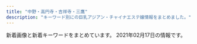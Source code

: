 ```yaml
---
title: "中野・高円寺・吉祥寺・三鷹"
description: "キーワード別にの巨乳アジアン・チャイナエステ嬢情報をまとめました。"
---
```


新着画像と新着キーワードをまとめています。
2021年02月17日の情報です。

<DmmAffiliateIns />
<KeywordTable
  shops={
    [
    {
        "img_links": [
            "http://yuyu.est-u.com/images/staff_11a.jpg",
            "http://yuyu.est-u.com/staff/moe/1.jpg",
            "http://yuyu.est-u.com/images/s1.jpg",
            "http://yuyu.est-u.com/images/index_01.jpg",
            "http://yuyu.est-u.com/images/index_02.jpg"
        ],
        "station": "\u4e0a\u4e95\u8349\u99c5\u5357\u53e3",
        "url": "http://yuyu.est-u.com/",
        "keywords": {
            "C": 7
        },
        "name": "\u3086\u3046\u3086\u3046"
    },
    {
        "img_links": [
            "http://www.amanni.work/img/mina1.jpg",
            "http://www.amanni.work/images/1.jpg",
            "http://www.amanni.work/images/s1.png",
            "http://www.amanni.work/images/s1.jpg",
            "http://www.amanni.work/images/ta.jpg",
            "http://www.amanni.work/img/kana1.jpg",
            "http://www.amanni.work/img/riri1.jpg",
            "http://www.amanni.work/images/interior_t.jpg",
            "http://www.amanni.work/images/3.jpg",
            "http://www.amanni.work/images/mobile.jpg",
            "http://www.amanni.work/images/5.jpg",
            "http://www.amanni.work/images/tel.jpg",
            "http://www.amanni.work/images/b1.jpg",
            "http://www.amanni.work/images/ac1.jpg",
            "http://www.amanni.work/images/sys2.jpg",
            "http://www.amanni.work/images/b2.jpg",
            "http://www.amanni.work/images/head.jpg",
            "http://www.amanni.work/images/staff_t.jpg",
            "http://www.amanni.work/images/4.jpg",
            "http://www.amanni.work/images/int1.jpg",
            "http://www.amanni.work/images/int2.jpg",
            "http://www.amanni.work/images/s2.jpg",
            "http://www.amanni.work/images/s4.jpg",
            "http://www.amanni.work/img/yuyu1.jpg",
            "http://www.amanni.work/img/xian1.jpg",
            "http://www.amanni.work/images/sys1.jpg",
            "http://www.amanni.work/images/2.jpg",
            "http://www.amanni.work/images/news.jpg",
            "http://www.amanni.work/images/s3.jpg"
        ],
        "station": "JR\u963f\u4f50\u30f6\u8c37\u99c5\u5357\u53e3",
        "url": "http://www.amanni.work/",
        "keywords": {},
        "name": "Amanda -\u30a2\u30de\u30f3\u30c0-"
    },
    {
        "name": "\u53f0\u6e7eSpa",
        "keywords": {},
        "station": "JR\u837b\u7aaa\u99c5\u897f\u53e3",
        "img_links": [
            "http://esthe-taiwanspa.com/img/mask04.jpg",
            "http://esthe-taiwanspa.com/img/corona-2.jpg",
            "http://esthe-taiwanspa.com/img/mask03.jpg",
            "http://esthe-taiwanspa.com/img/tel_img.png",
            "http://esthe-taiwanspa.com/img/topbg02.jpg",
            "http://esthe-taiwanspa.com/img/mami.jpg",
            "http://esthe-taiwanspa.com/img/miki.jpg",
            "http://esthe-taiwanspa.com/img/nana2.jpg",
            "http://esthe-taiwanspa.com/img/emi001.jpg",
            "http://esthe-taiwanspa.com/img/reina3.jpg",
            "http://esthe-taiwanspa.com/img/anna.png",
            "http://esthe-taiwanspa.com/img/photo_01.jpg",
            "http://esthe-taiwanspa.com/img/corona-5.jpg",
            "http://esthe-taiwanspa.com/img/pagetop.png",
            "http://esthe-taiwanspa.com/img/corona-4.jpg",
            "http://esthe-taiwanspa.com/img/mask01.jpg",
            "http://esthe-taiwanspa.com/img/sara002.jpg",
            "http://esthe-taiwanspa.com/img/yuki.jpg",
            "http://esthe-taiwanspa.com/img/ami.jpg",
            "http://esthe-taiwanspa.com/img/rei02.jpg",
            "http://esthe-taiwanspa.com/img/sara2.jpg",
            "http://esthe-taiwanspa.com/img/mask02.jpg",
            "http://esthe-taiwanspa.com/img/corona-3.jpg",
            "http://esthe-taiwanspa.com/img/mask05.jpg",
            "http://esthe-taiwanspa.com/img/head_img.png",
            "http://esthe-taiwanspa.com/img/honoka02.jpg"
        ],
        "url": "http://esthe-taiwanspa.com/"
    },
    {
        "img_links": [
            "http://aroma-relax.blue/images/staff_images/cg08.jpg",
            "http://aroma-relax.blue/images/slider/slide1s.png",
            "http://aroma-relax.blue/images/line.jpg",
            "http://aroma-relax.blue/images/a3.jpg",
            "http://aroma-relax.blue/images/an_6_02.jpg",
            "http://aroma-relax.blue/images/staff_images/cg05.jpg",
            "http://aroma-relax.blue/images/qr.jpg",
            "http://aroma-relax.blue/images/r2.jpg",
            "http://aroma-relax.blue/images/staff_images/cg07.jpg",
            "http://aroma-relax.blue/images/an_5_02.jpg",
            "http://aroma-relax.blue/images/an_1_01.jpg",
            "http://aroma-relax.blue/images/slider/slide3.png",
            "http://aroma-relax.blue/images/an_4_01.jpg",
            "http://aroma-relax.blue/images/slider/slide2s.png",
            "http://aroma-relax.blue/images/r1.jpg",
            "http://aroma-relax.blue/images/an_3_02.jpg",
            "http://aroma-relax.blue/images/ff.jpg",
            "http://aroma-relax.blue/images/a2.jpg",
            "http://aroma-relax.blue/images/staff_images/cg02.jpg",
            "http://aroma-relax.blue/images/an_5_01.jpg",
            "http://aroma-relax.blue/images/index_01.jpg",
            "http://aroma-relax.blue/images/slider/slide3s.png",
            "http://aroma-relax.blue/images/r4.jpg",
            "http://aroma-relax.blue/images/slider/slide2.png",
            "http://aroma-relax.blue/images/a1.jpg",
            "http://aroma-relax.blue/images/an_4_02.jpg",
            "http://aroma-relax.blue/images/slider/slide1.png",
            "http://aroma-relax.blue/images/r6.jpg",
            "http://aroma-relax.blue/images/an_1_02.jpg",
            "http://aroma-relax.blue/images/staff_images/cg03.jpg",
            "http://aroma-relax.blue/images/r3.jpg",
            "http://aroma-relax.blue/images/an_6_01.jpg",
            "http://aroma-relax.blue/images/a4.jpg",
            "http://aroma-relax.blue/images/an_2_02.jpg",
            "http://aroma-relax.blue/images/staff_images/cg01.jpg",
            "http://aroma-relax.blue/images/no.png",
            "http://aroma-relax.blue/images/an_3_01.jpg",
            "http://aroma-relax.blue/images/an_2_01.jpg",
            "http://aroma-relax.blue/images/r5.jpg"
        ],
        "url": "http://aroma-relax.blue/",
        "name": "\u3086\u304d\u59eb",
        "station": "JR\u9ad8\u5186\u5bfa\u99c5\u5357\u53e3",
        "keywords": {
            "86": 6,
            "E": 3,
            "D": 3
        }
    },
    {
        "station": "JR\u4e2d\u91ce\u99c5\u5317\u53e3",
        "img_links": [
            "http://www.es-sanken.link/sp/images/int1.jpg",
            "http://www.es-sanken.link/staff/mai.jpg",
            "http://www.es-sanken.link/img/sayuri1.jpg",
            "http://www.es-sanken.link/sp/images/interior_t.jpg",
            "http://www.es-sanken.link/sp/images/int2.jpg",
            "http://www.es-sanken.link/images/ta.jpg",
            "http://www.es-sanken.link/images/rec1.jpg",
            "http://www.es-sanken.link/images/interior_t.jpg",
            "http://www.es-sanken.link/images/int1.jpg",
            "http://www.es-sanken.link/sp/images/tel.jpg",
            "http://www.es-sanken.link/sp/images/staff_t.jpg",
            "http://www.es-sanken.link/img/kana1.jpg",
            "http://www.es-sanken.link/sp/images/ac1.jpg",
            "http://www.es-sanken.link/images/tg.jpg",
            "http://www.es-sanken.link/sp/images/sys2.jpg",
            "http://www.es-sanken.link/sp/staff/mai.jpg",
            "http://www.es-sanken.link/sp/images/rec1.jpg",
            "http://www.es-sanken.link/sp/images/sys3.jpg",
            "http://www.es-sanken.link/sp/staff/rina.jpg",
            "http://www.es-sanken.link/img/mai2.jpg",
            "http://www.es-sanken.link/sp/images/comment.jpg",
            "http://www.es-sanken.link/sp/images/sys1.jpg",
            "http://www.es-sanken.link/sp/staff/ayumi.jpg",
            "http://www.es-sanken.link/sp/images/topgirl.jpg",
            "http://www.es-sanken.link/sp/images/news.jpg",
            "http://www.es-sanken.link/images/1.jpg",
            "http://www.es-sanken.link/sp/staff/mayu.jpg",
            "http://www.es-sanken.link/sp/images/rec2.jpg",
            "http://www.es-sanken.link/images/sys2.jpg",
            "http://www.es-sanken.link/images/2.jpg",
            "http://www.es-sanken.link/images/int2.jpg",
            "http://www.es-sanken.link/staff/ayumi.jpg",
            "http://www.es-sanken.link/sp/images/newsb.png",
            "http://www.es-sanken.link/images/6.jpg",
            "http://www.es-sanken.link/images/news.jpg",
            "http://www.es-sanken.link/sp/img/sayuri1.jpg",
            "http://www.es-sanken.link/images/4.jpg",
            "http://www.es-sanken.link/staff/rina.jpg",
            "http://www.es-sanken.link/images/sm.jpg",
            "http://www.es-sanken.link/sp/staff/kana.jpg",
            "http://www.es-sanken.link/sp/img/rina1.jpg",
            "http://www.es-sanken.link/sp/img/mayu1.jpg",
            "http://www.es-sanken.link/images/3.jpg",
            "http://www.es-sanken.link/img/mayu1.jpg",
            "http://www.es-sanken.link/staff/sayuri.jpg",
            "http://www.es-sanken.link/sp/img/kana1.jpg",
            "http://www.es-sanken.link/sp/images/ac2.jpg",
            "http://www.es-sanken.link/img/rina1.jpg",
            "http://www.es-sanken.link/staff/kana.jpg",
            "http://www.es-sanken.link/img/mai1.jpg",
            "http://www.es-sanken.link/images/head.jpg",
            "http://www.es-sanken.link/sp/img/ayumi1.jpg",
            "http://www.es-sanken.link/img/ayumi1.jpg",
            "http://www.es-sanken.link/images/rec2.jpg",
            "http://www.es-sanken.link/images/sys3.jpg",
            "http://www.es-sanken.link/sp/images/head.jpg",
            "http://www.es-sanken.link/sp/staff/sayuri.jpg",
            "http://www.es-sanken.link/sp/img/mai1.jpg",
            "http://www.es-sanken.link/images/tr.jpg",
            "http://www.es-sanken.link/images/sys1.jpg",
            "http://www.es-sanken.link/images/staff_t.jpg",
            "http://www.es-sanken.link/sp/images/footer.jpg",
            "http://www.es-sanken.link/images/5.jpg",
            "http://www.es-sanken.link/staff/mayu.jpg",
            "http://www.es-sanken.link/images/up.png"
        ],
        "keywords": {},
        "name": "S\u30fb\u30a2\u30ed\u30de",
        "url": "http://www.es-sanken.link"
    },
    {
        "station": "JR\u9ad8\u5186\u5bfa\u99c5\u5357\u53e3",
        "img_links": [
            "http://f-rlx.xyz/images/index_27.jpg",
            "http://f-rlx.xyz/s/image/nav_cast.png",
            "http://f-rlx.xyz/images/upload/thumb/87360a30af268254.jpg",
            "http://f-rlx.xyz/s/images/t4.jpg",
            "http://f-rlx.xyz/images/index_07.jpg",
            "http://f-rlx.xyz/s/image/nav_topics.png",
            "http://f-rlx.xyz/s/images/okubokomachi.jpg",
            "http://f-rlx.xyz/images/index_20.jpg",
            "http://f-rlx.xyz/images/upload/thumb/612c61f669752eb1.jpg",
            "http://f-rlx.xyz/images/index_12.jpg",
            "http://f-rlx.xyz/images/upload/thumb/ca7495be19fbf15b.jpg",
            "http://f-rlx.xyz/images/upload/thumb/740e5dec2ca54806.jpg",
            "http://f-rlx.xyz/images/index_02.jpg",
            "http://f-rlx.xyz/images/index_29.jpg",
            "http://f-rlx.xyz/images/index_09.jpg",
            "http://f-rlx.xyz/images/rec.jpg",
            "http://f-rlx.xyz/images/upload/thumb/2efa8499992b3a9c.jpg",
            "http://f-rlx.xyz/images/upload/thumb/b40c9bdbc5a67fd9.jpg",
            "http://f-rlx.xyz/s/images/kanban.jpg",
            "http://f-rlx.xyz/images/index_26.jpg",
            "http://f-rlx.xyz/images/rec_11.jpg",
            "http://f-rlx.xyz/s/image/nav_manga.png",
            "http://f-rlx.xyz/images/index_06.jpg",
            "http://f-rlx.xyz/s/images/top_2.jpg",
            "http://f-rlx.xyz/s/images/slider/3.jpg",
            "http://f-rlx.xyz/images/index_19.jpg",
            "http://f-rlx.xyz/images/index_01.jpg",
            "http://f-rlx.xyz/images/index_05.jpg",
            "http://f-rlx.xyz/s/images/iphone.png",
            "http://f-rlx.xyz/images/info_11.jpg",
            "http://f-rlx.xyz/s/images/t3.jpg",
            "http://f-rlx.xyz/images/index_17.jpg",
            "http://f-rlx.xyz/images/upload/thumb/ce903c0949e659f6.jpg",
            "http://f-rlx.xyz/images/index_21.jpg",
            "http://f-rlx.xyz/s/images/service_03.png",
            "http://f-rlx.xyz/s/images/slider/next.png",
            "http://f-rlx.xyz/s/images/t2.jpg",
            "http://f-rlx.xyz/girl/06.jpg",
            "http://f-rlx.xyz/s/image/nav_sys.png",
            "http://f-rlx.xyz/images/info.jpg",
            "http://f-rlx.xyz/images/01.jpg",
            "http://f-rlx.xyz/images/upload/thumb/b5b618087f90a9f8.jpg",
            "http://f-rlx.xyz/girl/02.jpg",
            "http://f-rlx.xyz/images/index_28.jpg",
            "http://f-rlx.xyz/images/upload/thumb/0365bf78f9f1e225.jpg",
            "http://f-rlx.xyz/images/index_08.jpg",
            "http://f-rlx.xyz/images/index_10.jpg",
            "http://f-rlx.xyz/images/index_13.jpg",
            "http://f-rlx.xyz/images/upload/thumb/939a60785cc7a167.jpg",
            "http://f-rlx.xyz/images/staff_11.jpg",
            "http://f-rlx.xyz/images/upload/thumb/02f5c6f80e764efa.jpg",
            "http://f-rlx.xyz/s/images/slider/prev.png",
            "http://f-rlx.xyz/images/upload/thumb/12c7dee67ce9a3ec.jpg",
            "http://f-rlx.xyz/s/images/tel.png",
            "http://f-rlx.xyz/s/uploads/06.jpg",
            "http://f-rlx.xyz/images/index_23.jpg",
            "http://f-rlx.xyz/s/image/nav_top.png",
            "http://f-rlx.xyz/s/images/t1.jpg",
            "http://f-rlx.xyz/images/index_15.jpg",
            "http://f-rlx.xyz/images/upload/thumb/90170edff42fc458.jpg",
            "http://f-rlx.xyz/s/images/slider/1.jpg",
            "http://f-rlx.xyz/s/uploads/02.jpg",
            "http://f-rlx.xyz/girl/03.jpg",
            "http://f-rlx.xyz/s/uploads/08.jpg",
            "http://f-rlx.xyz/s/images/pc.png",
            "http://f-rlx.xyz/images/index_04.jpg",
            "http://f-rlx.xyz/images/03.jpg",
            "http://f-rlx.xyz/images/index_16.jpg",
            "http://f-rlx.xyz/images/index_24.jpg",
            "http://f-rlx.xyz/s/image/nav_hotel.png",
            "http://f-rlx.xyz/s/images/service_01.png",
            "http://f-rlx.xyz/images/upload/thumb/f4775f16c6fc9aa2.jpg",
            "http://f-rlx.xyz/girl/04.jpg",
            "http://f-rlx.xyz/images/02.jpg",
            "http://f-rlx.xyz/images/index_03.jpg"
        ],
        "url": "http://f-rlx.xyz/",
        "name": "\u3082\u307f\u30fc\u3086",
        "keywords": {
            "C": 5,
            "D": 5,
            "87": 5,
            "86": 5
        }
    },
    {
        "station": "JR\u963f\u4f50\u30f6\u8c37\u99c5\u5357\u53e3",
        "name": "Aroma Flower\uff5e\u30a2\u30ed\u30de\u30d5\u30e9\u30ef\u30fc\uff5e",
        "img_links": [],
        "url": "https://aro-flower.com/",
        "keywords": {}
    },
    {
        "station": "JR\u837b\u7aaa\u99c5\u5357\u53e3",
        "img_links": [
            "http://lacure.oks.bz/images/pick.jpg",
            "http://lacure.oks.bz/images/room3.jpg",
            "http://lacure.oks.bz/photos/sites/19/2021/01/2021011112261833.jpg",
            "http://lacure.oks.bz/photos/sites/19/2017/06/staff1-e1523757806454.jpg",
            "http://lacure.oks.bz/images/mobile.jpg",
            "http://lacure.oks.bz/images/top.jpg",
            "http://lacure.oks.bz/photos/sites/19/2021/01/2021011112443789.jpg",
            "http://lacure.oks.bz/photos/sites/19/2021/01/202101111226185.jpg",
            "http://lacure.oks.bz/photos/sites/19/2019/02/2019021111235740-e1549851847368.jpg",
            "http://lacure.oks.bz/images/s_staff.png",
            "http://lacure.oks.bz/images/m3.jpg",
            "http://lacure.oks.bz/photos/sites/19/2021/01/2021011112261781.jpg",
            "http://lacure.oks.bz/photos/sites/19/2021/01/2021011112261438.jpg",
            "http://lacure.oks.bz/images/face_bj1.png",
            "http://lacure.oks.bz/photos/sites/19/2021/01/2021011112261516.jpg",
            "http://lacure.oks.bz/photos/sites/19/2021/01/2021011112394134.jpg",
            "http://lacure.oks.bz/photos/sites/19/2021/01/202101111226158.jpg",
            "http://lacure.oks.bz/images/room4.jpg",
            "http://lacure.oks.bz/photos/sites/19/2021/01/2021011112261455.jpg",
            "http://lacure.oks.bz/images/1.jpg",
            "http://lacure.oks.bz/photos/sites/19/2021/01/2021011112261593.jpg",
            "http://lacure.oks.bz/photos/sites/19/2021/01/2021011112261794.jpg",
            "http://lacure.oks.bz/images/news.jpg",
            "http://lacure.oks.bz/photos/sites/19/2021/01/2021010611082189.jpg",
            "http://lacure.oks.bz/images/room2.jpg",
            "http://lacure.oks.bz/images/room1.jpg",
            "http://lacure.oks.bz/photos/sites/19/2021/01/2021011112261714.jpg",
            "http://lacure.oks.bz/images/m4.jpg",
            "http://lacure.oks.bz/images/m2.jpg",
            "http://lacure.oks.bz/photos/sites/19/2020/06/2020062110315080.jpg",
            "http://lacure.oks.bz/images/face.jpg",
            "http://lacure.oks.bz/photos/sites/19/2021/01/2021011112261964.jpg",
            "http://lacure.oks.bz/photos/sites/19/2021/01/2021011112261995.jpg",
            "http://lacure.oks.bz/images/m1.jpg",
            "http://lacure.oks.bz/photos/sites/19/2021/01/2021011112393578.jpg",
            "http://lacure.oks.bz/photos/sites/19/2021/01/2021011112261830.jpg"
        ],
        "name": "\u30e9\u30ad\u30e5\u30a2",
        "url": "http://lacure.oks.bz/",
        "keywords": {
            "86": 2,
            "85": 1,
            "C": 2,
            "D": 2,
            "87": 1,
            "\u30bb\u30af\u30b7\u30fc": 3
        }
    },
    {
        "station": "\u65b0\u9ad8\u5186\u5bfa\u99c52\u756a\u51fa\u53e3",
        "url": "https://seitai.tokyo/",
        "name": "\u6e05\u6574\u4f53",
        "img_links": [],
        "keywords": {}
    },
    {
        "name": "\u30b9\u30a4\u30fc\u30c8\u30cf\u30cb\u30fc",
        "url": "http://sweet-honey.jpn.mn/",
        "keywords": {
            "\u30bb\u30af\u30b7\u30fc": 1,
            "87": 6,
            "D": 34,
            "88": 4,
            "86": 14,
            "85": 12,
            "E": 2
        },
        "station": "JR\u837b\u7aaa\u99c5\u897f\u53e32",
        "img_links": [
            "http://sweet-honey.jpn.mn/images/room5.jpg",
            "http://sweet-honey.jpn.mn/photos/sites/68/2020/09/2020092908051538.jpg",
            "http://sweet-honey.jpn.mn/images/room4.jpg",
            "http://sweet-honey.jpn.mn/photos/sites/68/2020/12/2020120106175599.jpg",
            "http://sweet-honey.jpn.mn/photos/sites/68/2020/10/2020102804385899.jpg",
            "http://sweet-honey.jpn.mn/images/room2.png",
            "http://sweet-honey.jpn.mn/photos/sites/68/2020/11/2020111901330367.jpg",
            "http://sweet-honey.jpn.mn/photos/sites/68/2019/12/2019122903172745.jpg",
            "http://sweet-honey.jpn.mn/photos/sites/68/2020/12/2020120908160033.jpg",
            "http://sweet-honey.jpn.mn/images/mainimg01.png",
            "http://sweet-honey.jpn.mn/photos/sites/68/2020/10/2020100307252790.jpg",
            "http://sweet-honey.jpn.mn/photos/sites/68/2021/01/2021012611140172.jpg",
            "http://sweet-honey.jpn.mn/photos/sites/68/2021/01/2021012112500887.jpg",
            "http://sweet-honey.jpn.mn/images/room4.png",
            "http://sweet-honey.jpn.mn/images/side_link03.png",
            "http://sweet-honey.jpn.mn/photos/sites/68/2019/12/2019122903172723.jpg",
            "http://sweet-honey.jpn.mn/photos/sites/68/2020/11/2020111901322238.jpg",
            "http://sweet-honey.jpn.mn/photos/sites/68/2019/12/2019121009263018.jpg",
            "http://sweet-honey.jpn.mn/photos/sites/68/2020/06/2020060401530098.jpg",
            "http://sweet-honey.jpn.mn/photos/sites/68/2020/12/2020120908151915.jpg",
            "http://sweet-honey.jpn.mn/photos/sites/68/2020/12/2020122608221728.jpg",
            "http://sweet-honey.jpn.mn/images/room1.jpg",
            "http://sweet-honey.jpn.mn/images/side_link01.png",
            "http://sweet-honey.jpn.mn/images/ico01.png",
            "http://sweet-honey.jpn.mn/photos/sites/68/2019/12/2019121009263189.jpg",
            "http://sweet-honey.jpn.mn/photos/sites/68/2021/01/2021012112503821.jpg",
            "http://sweet-honey.jpn.mn/images/mainimg02.png",
            "http://sweet-honey.jpn.mn/images/side_link02.png",
            "http://sweet-honey.jpn.mn/photos/sites/68/2020/12/2020122608253883-e1608971203292.jpg",
            "http://sweet-honey.jpn.mn/photos/sites/68/2020/06/2020060401504832.jpg",
            "http://sweet-honey.jpn.mn/images/room2.jpg",
            "http://sweet-honey.jpn.mn/photos/sites/68/2019/12/2019121009263013.jpg",
            "http://sweet-honey.jpn.mn/photos/sites/68/2020/12/2020121102071696.jpg"
        ]
    },
    {
        "name": "FELAX\uff5e\u30d5\u30a3\u30e9\u30c3\u30af\u30b9\uff5e",
        "url": "http://www.smamu.net/felax/",
        "img_links": [
            "http://www.smamu.net/felax/pc_schedule/photo/1511422738-1.jpg",
            "http://www.smamu.net/felax/pc_schedule/photo/1603447790-1.jpg",
            "http://www.smamu.net/felax/pc_schedule/photo/1592795981-2.jpg",
            "http://www.smamu.net/felax/pc_schedule/photo/1590574344-2.jpg",
            "http://www.smamu.net/felax/pc_schedule/photo/1603447790-2.jpg",
            "http://www.smamu.net/felax/pc_schedule/photo/1595914855-1.jpg",
            "http://www.smamu.net/felax/pc_schedule/photo/1590574344-1.jpg",
            "http://www.smamu.net/felax/pc_schedule/photo/1592795981-1.jpg",
            "http://www.smamu.net/felax/view_obj/bn_top_mobile.png",
            "http://www.smamu.net/felax/pc_schedule/photo/1574742324-1.jpg",
            "http://www.smamu.net/felax/pc_schedule/photo/1595914855-2.jpg",
            "http://www.smamu.net/felax/news/photo/news1603447790.jpg",
            "http://www.smamu.net/felax/pc_schedule/photo/1566885846-1.jpg",
            "http://www.smamu.net/felax/pc_schedule/photo/1598447425-2.jpg",
            "http://www.smamu.net/felax/pc_schedule/photo/1576040135-2.jpg",
            "http://www.smamu.net/felax/view_event/photo/news1569287483.jpg",
            "http://www.smamu.net/felax/pc_schedule/photo/m_noimage.jpg",
            "http://www.smamu.net/felax/pc_schedule/photo/1517453567-1.jpg",
            "http://www.smamu.net/felax/pc_schedule/photo/1570586365-1.jpg",
            "http://www.smamu.net/felax/view_event/photo/news1555811745.jpg",
            "http://www.smamu.net/felax/view_event/photo/news1590361658.jpg",
            "http://www.smamu.net/felax/view_event/photo/news1563170981.jpg",
            "http://www.smamu.net/felax/pc_schedule/photo/1598447425-1.jpg",
            "http://www.smamu.net/felax/pc_schedule/photo/1565404403-1.jpg",
            "http://www.smamu.net/felax/pc_schedule/photo/1511335107-1.jpg",
            "http://www.smamu.net/felax/pc_schedule/photo/1565404613-1.jpg",
            "http://www.smamu.net/felax/pc_schedule/photo/1568375660-1.jpg",
            "http://www.smamu.net/felax/pc_schedule/photo/1565404403-2.jpg",
            "http://www.smamu.net/felax/pc_schedule/photo/1576040135-1.jpg"
        ],
        "keywords": {},
        "station": "JR\u837b\u7aaa\u99c5\u5357\u53e3"
    },
    {
        "station": "JR\u9ad8\u5186\u5bfa\u99c5\u5357\u53e3",
        "url": "http://ms-heal.com/",
        "img_links": [
            "http://ms-heal.com/images/131.jpg",
            "http://ms-heal.com/images/07.jpg",
            "http://ms-heal.com/images/13.jpg",
            "http://ms-heal.com/images/new1.jpg",
            "http://ms-heal.com/images/15.jpg",
            "http://ms-heal.com/images/116.jpg",
            "http://ms-heal.com/images/08.jpg",
            "http://ms-heal.com/images/m1.jpg",
            "http://ms-heal.com/images/082.jpg",
            "http://ms-heal.com/images/02.jpg",
            "http://ms-heal.com/images/n1.jpg",
            "http://ms-heal.com/images/09.jpg",
            "http://ms-heal.com/images/05.jpg",
            "http://ms-heal.com/images/117.jpg",
            "http://ms-heal.com/images/053.jpg",
            "http://ms-heal.com/images/n3.jpg",
            "http://ms-heal.com/images/s_cast.png",
            "http://ms-heal.com/images/052.jpg",
            "http://ms-heal.com/images/top1.jpg",
            "http://ms-heal.com/images/01.jpg",
            "http://ms-heal.com/images/12.jpg",
            "http://ms-heal.com/images/14.jpg",
            "http://ms-heal.com/images/girl.jpg",
            "http://ms-heal.com/images/tiao.jpg",
            "http://ms-heal.com/images/04.jpg",
            "http://ms-heal.com/images/06.jpg",
            "http://ms-heal.com/images/03.jpg",
            "http://ms-heal.com/images/tel.png",
            "http://ms-heal.com/images/11.jpg"
        ],
        "name": "\u9b54\u732b",
        "keywords": {}
    },
    {
        "name": "Tiramisu-\u30c6\u30a3\u30e9\u30df\u30b9-",
        "img_links": [
            "http://tiramisu-o.com/uploads/4e0b8c43eddabd91acede0412c242113.jpg",
            "http://tiramisu-o.com/uploads/6f76cd9eaff23d5d6398e9d606a901d1.jpg",
            "http://tiramisu-o.com/images/link_11.jpg",
            "http://tiramisu-o.com/images/girls_13.jpg",
            "http://tiramisu-o.com/uploads/ad5b83ad32836796dd7749edbda88c42.jpg",
            "http://tiramisu-o.com/uploads/7c58aaecf422209a030b99bb8792a1cf.jpg",
            "http://tiramisu-o.com/uploads/8db399091a85c075e1f0d0901aa7d948.jpg",
            "http://tiramisu-o.com/images/index_01.jpg",
            "http://tiramisu-o.com/my_work/images/pic1.png",
            "http://tiramisu-o.com/images/index_06.jpg",
            "http://tiramisu-o.com/images/index_19.jpg",
            "http://tiramisu-o.com/uploads/702c1288dd9843aabfbb06d182fec4f4.jpg",
            "http://tiramisu-o.com/uploads/5884fb095e084ab1c3fb3c13535db9d6.jpg",
            "http://tiramisu-o.com/uploads/0576a8bf93edc11647c2e4e17ae1a0e1.jpg",
            "http://tiramisu-o.com/images/index_02.jpg",
            "http://tiramisu-o.com/images/girls_11.jpg",
            "http://tiramisu-o.com/images/index_03.jpg",
            "http://tiramisu-o.com/images/index_16.jpg",
            "http://tiramisu-o.com/uploads/7ad70e845e154bf3fac932727fb23777.jpg",
            "http://tiramisu-o.com/images/index_12.jpg",
            "http://tiramisu-o.com/images/index_20.jpg",
            "http://tiramisu-o.com/uploads/a127317ec4f5d0dc2281168df4090856.jpg",
            "http://tiramisu-o.com/images/index_09.jpg",
            "http://tiramisu-o.com/uploads/ece2636e552ccdbaf2cac9f9eee51c28.jpg",
            "http://tiramisu-o.com/images/index_17.jpg",
            "http://tiramisu-o.com/uploads/74cae8e5ad5ff370a7835faa49a59ed0.jpg",
            "http://tiramisu-o.com/images/photo_12.jpg",
            "http://tiramisu-o.com/uploads/01928d7157707ed584ed91afaee09aa7.jpg",
            "http://tiramisu-o.com/images/index_04.jpg",
            "http://tiramisu-o.com/images/index_05.jpg",
            "http://tiramisu-o.com/uploads/c16088aeb419267011cf1f6cb5153cea.jpg",
            "http://tiramisu-o.com/images/index_23.jpg",
            "http://tiramisu-o.com/uploads/a7263623a76fce9fd9e74e3c5231dde6.jpg",
            "http://tiramisu-o.com/images/index_07.jpg",
            "http://tiramisu-o.com/uploads/24dc578533fbd40c88dba3454a90df13.jpg",
            "http://tiramisu-o.com/images/index_18.jpg",
            "http://tiramisu-o.com/images/index_08.jpg",
            "http://tiramisu-o.com/uploads/1a05c443783e211268f5fd91fee961e6.jpg",
            "http://tiramisu-o.com/images/index_15.jpg",
            "http://tiramisu-o.com/uploads/0f11fd28e7ec7bc3475d7e4d04d97321.jpg",
            "http://tiramisu-o.com/images/index_22.jpg",
            "http://tiramisu-o.com/uploads/5978b51ecca66ca81d431bcaad128c75.jpg",
            "http://tiramisu-o.com/uploads/748d799dda38b94591609302af071dd7.jpg",
            "http://tiramisu-o.com/images/photo_11.jpg",
            "http://tiramisu-o.com/images/index_24.jpg",
            "http://tiramisu-o.com/images/index_10.jpg",
            "http://tiramisu-o.com/images/index_13.jpg"
        ],
        "url": "http://tiramisu-o.com/",
        "keywords": {
            "88": 2,
            "87": 11,
            "90": 1,
            "D": 12,
            "C": 4,
            "E": 1,
            "86": 2,
            "85": 1
        },
        "station": "JR\u837b\u7aaa\u99c5\u897f\u53e3"
    },
    {
        "keywords": {
            "85": 12,
            "86": 12,
            "89": 12,
            "83": 12,
            "C": 60,
            "82": 12,
            "88": 36,
            "D": 48,
            "87": 24,
            "E": 12
        },
        "url": "http://candle.mensest.work/",
        "img_links": [
            "http://candle.mensest.work/media/sites/9/elementor/thumbs/5-p2aryk6p55nd6jfkfpi3vexuqmkczms3ntql4qmtvc.jpg",
            "http://candle.mensest.work/media/sites/9/2020/11/1-4-150x150.jpg",
            "http://candle.mensest.work/media/sites/9/2020/12/1-4.jpg",
            "http://candle.mensest.work/media/sites/9/2020/12/2-2.jpg",
            "http://candle.mensest.work/media/sites/9/2020/12/1-3.jpg",
            "http://candle.mensest.work/media/sites/9/2020/11/2-2.jpg",
            "http://candle.mensest.work/media/sites/9/2020/12/1-2.jpg",
            "http://candle.mensest.work/media/sites/9/2021/02/3-150x150.jpg",
            "http://candle.mensest.work/media/sites/9/2020/12/2-3-150x150.jpg",
            "http://candle.mensest.work/media/sites/9/2021/02/1-1.jpg",
            "http://candle.mensest.work/media/sites/9/2021/02/3.jpg",
            "http://candle.mensest.work/media/sites/9/2020/11/1-3.jpg",
            "http://candle.mensest.work/media/sites/9/2020/11/2-3.jpg",
            "http://candle.mensest.work/media/sites/9/2021/02/6-150x150.jpg",
            "http://candle.mensest.work/media/sites/9/2020/12/2-1-150x150.jpg",
            "http://candle.mensest.work/media/sites/9/2021/01/1-150x150.jpg",
            "http://candle.mensest.work/media/sites/9/2021/02/6.jpg",
            "http://candle.mensest.work/media/sites/9/2020/11/1-4.jpg",
            "http://candle.mensest.work/media/sites/9/elementor/thumbs/3-p2arvrlytvtoo9hnr010ymbj6ec340otlzxms4ryd4.jpg",
            "http://candle.mensest.work/media/sites/9/2020/12/3-150x150.jpg",
            "http://candle.mensest.work/media/sites/9/elementor/thumbs/1-p2arsw7py3w575nuirc2ccetu0hplbacjs67zp19dk.jpg",
            "http://candle.mensest.work/media/sites/9/elementor/thumbs/6-p2as02pc5jpzvx8dld2gw16l6z3ne2sj7bkqysdzug.jpg",
            "http://candle.mensest.work/media/sites/9/2020/12/3.jpg",
            "http://candle.mensest.work/media/sites/9/2020/12/1-5-150x150.jpg",
            "http://candle.mensest.work/media/sites/9/2021/02/5.jpg",
            "http://candle.mensest.work/media/sites/9/2021/02/1-150x150.jpg",
            "http://candle.mensest.work/media/sites/9/2020/12/2-2-150x150.jpg",
            "http://candle.mensest.work/media/sites/9/2020/12/1-5.jpg",
            "http://candle.mensest.work/media/sites/9/2020/12/1-1.jpg",
            "http://candle.mensest.work/media/sites/9/2021/01/2-150x150.jpg",
            "http://candle.mensest.work/media/sites/9/2020/11/2-4.jpg",
            "http://candle.mensest.work/media/sites/9/2020/11/2-2-150x150.jpg",
            "http://candle.mensest.work/media/sites/9/2020/12/2-3.jpg",
            "http://candle.mensest.work/media/sites/9/2020/07/flash1-1.jpg",
            "http://candle.mensest.work/media/sites/9/elementor/thumbs/4-p2arwyujk9gvibquqipv5beqi4eyy3gh3xxyuuzuew.jpg",
            "http://candle.mensest.work/media/sites/9/2020/12/1-2-150x150.jpg",
            "http://candle.mensest.work/media/sites/9/2020/11/1-3-150x150.jpg",
            "http://candle.mensest.work/media/sites/9/2021/02/1-2-150x150.jpg",
            "http://candle.mensest.work/media/sites/9/2021/02/1-2.jpg",
            "http://candle.mensest.work/media/sites/9/2020/12/2-1.jpg",
            "http://candle.mensest.work/media/sites/9/2020/11/2-4-150x150.jpg",
            "http://candle.mensest.work/media/sites/9/2020/11/2-3-150x150.jpg",
            "http://candle.mensest.work/media/sites/9/2020/12/1-4-150x150.jpg",
            "http://candle.mensest.work/media/sites/9/2020/07/1-2-225x300.jpg",
            "http://candle.mensest.work/media/sites/9/2021/01/1.jpg",
            "http://candle.mensest.work/media/sites/9/2021/02/7.jpg",
            "http://candle.mensest.work/media/sites/9/2021/02/5-150x150.jpg",
            "http://candle.mensest.work/media/sites/9/2020/12/1-1-225x300.jpg",
            "http://candle.mensest.work/media/sites/9/2021/02/2.jpg",
            "http://candle.mensest.work/media/sites/9/2020/12/1-3-150x150.jpg",
            "http://candle.mensest.work/media/sites/9/2020/12/5-225x300.jpg",
            "http://candle.mensest.work/media/sites/9/elementor/thumbs/2-p2aru93bthr1yvoulcgny02sq1sspkoe2i3gy30se0.jpg",
            "http://candle.mensest.work/media/sites/9/2020/12/1-1-150x150.jpg",
            "http://candle.mensest.work/media/sites/9/2021/02/4.jpg",
            "http://candle.mensest.work/media/sites/9/2020/07/flash2-4.jpg",
            "http://candle.mensest.work/media/sites/9/2021/02/1-1-150x150.jpg",
            "http://candle.mensest.work/media/sites/9/2021/02/2-150x150.jpg",
            "http://candle.mensest.work/media/sites/9/2021/01/2.jpg",
            "http://candle.mensest.work/media/sites/9/2021/02/1.jpg",
            "http://candle.mensest.work/media/sites/9/2020/12/CBB0F5B0-E135-401D-9B02-DA7A2D8670CA-222x300.jpeg",
            "http://candle.mensest.work/media/sites/9/2021/02/4-150x150.jpg",
            "http://candle.mensest.work/media/sites/9/2020/11/2-3-225x300.jpg",
            "http://candle.mensest.work/media/sites/9/2020/11/EF6C081D-9329-466E-B5E9-27DA0E2C4ECE-200x300.jpeg",
            "http://candle.mensest.work/media/sites/9/2020/07/top-2.jpg"
        ],
        "name": "Candle \uff5e\u30ad\u30e3\u30f3\u30c9\u30eb\uff5e",
        "station": "JR\u837b\u7aaa\u99c5\u5357\u53e3"
    },
    {
        "keywords": {},
        "name": "\u4e21\u53ea\u732b\u30fb\u30ea\u30e3\u30f3\u30c1\u30fc\u30e2\u30fc",
        "img_links": [],
        "station": "JR\u963f\u4f50\u30f6\u8c37\u99c5\u5357\u53e3",
        "url": "http://twocats.jps.mn/"
    },
    {
        "url": "http://es-chocolat.xyz/",
        "img_links": [
            "http://es-chocolat.xyz/_src/18134155/bktotop.png",
            "http://es-chocolat.xyz/_src/18134416/navi2_04.png",
            "http://es-chocolat.xyz/_src/22731343/bktotop.png",
            "http://es-chocolat.xyz/_src/44966941/bktotop.png",
            "http://es-chocolat.xyz/_src/33626992/stafflist.png",
            "http://es-chocolat.xyz/_src/22138554/navi_04.png",
            "http://es-chocolat.xyz/_src/44966917/stafflist.png",
            "http://es-chocolat.xyz/_src/22138618/navi_04.png",
            "http://es-chocolat.xyz/_src/18133948/navi_04.png",
            "http://es-chocolat.xyz/_src/18134187/bktotop.png",
            "http://es-chocolat.xyz/_src/50013749/3_15.png",
            "http://es-chocolat.xyz/_src/22138581/sign.png",
            "http://es-chocolat.xyz/_src/20562416/navi_04.png",
            "http://es-chocolat.xyz/_src/50013743/stafflist2.png",
            "http://es-chocolat.xyz/_src/18134375/bottom.png",
            "http://es-chocolat.xyz/_src/44966915/bktolist.png",
            "http://es-chocolat.xyz/_src/33130062/bktotop.png",
            "http://es-chocolat.xyz/_src/50013795/bktolist.png",
            "http://es-chocolat.xyz/_src/50013818/sign.png",
            "http://es-chocolat.xyz/_src/44966913/3_15.png",
            "http://es-chocolat.xyz/_src/22138577/bottom.png",
            "http://es-chocolat.xyz/_src/18134379/sign.png",
            "http://es-chocolat.xyz/_src/18134316/6_20181127194254137.jpg",
            "http://es-chocolat.xyz/_src/20562690/img20181212223846686715.png",
            "http://es-chocolat.xyz/_src/18134398/navi_02.png",
            "http://es-chocolat.xyz/_src/18134186/22.png",
            "http://es-chocolat.xyz/_src/18134038/sign.png",
            "http://es-chocolat.xyz/_src/18134381/22.png",
            "http://es-chocolat.xyz/_src/18134217/sign.png",
            "http://es-chocolat.xyz/_src/22731312/1_20181127194254048.jpg",
            "http://es-chocolat.xyz/_src/33627328/22.png",
            "http://es-chocolat.xyz/_src/22138721/3_20181127194254125.jpg",
            "http://es-chocolat.xyz/_src/18133943/sign.png",
            "http://es-chocolat.xyz/_src/33130661/img20190609213421023161.png",
            "http://es-chocolat.xyz/_src/18134408/navi_07.png",
            "http://es-chocolat.xyz/_src/18133992/22.png",
            "http://es-chocolat.xyz/_src/18134227/6_20181127194254137.jpg",
            "http://es-chocolat.xyz/_src/22138556/3_15.png",
            "http://es-chocolat.xyz/_src/18134382/bktotop.png",
            "http://es-chocolat.xyz/_src/33129974/3_15.png",
            "http://es-chocolat.xyz/_src/33130040/img20190609202615051222.jpg",
            "http://es-chocolat.xyz/_src/18133950/3_15.png",
            "http://es-chocolat.xyz/_src/49902396/31.jpg",
            "http://es-chocolat.xyz/_src/50013791/navi_04.png",
            "http://es-chocolat.xyz/_src/18134396/navi_01.png",
            "http://es-chocolat.xyz/_src/18134087/6_20181127194254137.jpg",
            "http://es-chocolat.xyz/_src/22138560/navi_04.png",
            "http://es-chocolat.xyz/_src/50013747/navi_04.png",
            "http://es-chocolat.xyz/_src/18133990/sign.png",
            "http://es-chocolat.xyz/_src/20562456/bktotop.png",
            "http://es-chocolat.xyz/_src/18134359/bktolist.png",
            "http://es-chocolat.xyz/_src/22731319/navi_04.png",
            "http://es-chocolat.xyz/_src/49902408/36.pic.jpg",
            "http://es-chocolat.xyz/_src/33627322/bottom.png",
            "http://es-chocolat.xyz/_src/22353698/wechatimg226.jpg",
            "http://es-chocolat.xyz/_src/18134420/navi2_06.png",
            "http://es-chocolat.xyz/_src/18134414/navi2_03.png",
            "http://es-chocolat.xyz/_src/18134406/navi_06.png",
            "http://es-chocolat.xyz/_src/49902403/34.pic.jpg",
            "http://es-chocolat.xyz/_src/50013776/22.png",
            "http://es-chocolat.xyz/_src/50013770/bottom.png",
            "http://es-chocolat.xyz/_src/33627570/695c3f0fd79807afc049cea9c67e75e.jpg",
            "http://es-chocolat.xyz/_src/18134133/3_15.png",
            "http://es-chocolat.xyz/_src/44966909/stafflist.png",
            "http://es-chocolat.xyz/_src/18134389/g1.png",
            "http://es-chocolat.xyz/_src/18134314/3_15.png",
            "http://es-chocolat.xyz/_src/18134131/navi_04.png",
            "http://es-chocolat.xyz/_src/33130055/bottom.png",
            "http://es-chocolat.xyz/_src/18134089/7.jpg",
            "http://es-chocolat.xyz/_src/50013774/sign.png",
            "http://es-chocolat.xyz/_src/50013861/stafflist2.png",
            "http://es-chocolat.xyz/_src/33627567/stafflist.png",
            "http://es-chocolat.xyz/_src/22731342/22.png",
            "http://es-chocolat.xyz/_src/18134356/7.jpg",
            "http://es-chocolat.xyz/_src/44966950/wechatimg32.jpg",
            "http://es-chocolat.xyz/_src/33627299/navi_04.png",
            "http://es-chocolat.xyz/_src/22138648/bktotop.png",
            "http://es-chocolat.xyz/_src/18134342/bktotop.png",
            "http://es-chocolat.xyz/_src/33130034/3_15.png",
            "http://es-chocolat.xyz/_src/18134184/sign.png",
            "http://es-chocolat.xyz/_src/22731315/3_15.png",
            "http://es-chocolat.xyz/_src/18134034/bottom.png",
            "http://es-chocolat.xyz/_src/49902405/35.pic.jpg",
            "http://es-chocolat.xyz/_src/28251430/img20181212223846686715.png",
            "http://es-chocolat.xyz/_src/18134335/bottom.png",
            "http://es-chocolat.xyz/_src/33129972/navi_04.png",
            "http://es-chocolat.xyz/_src/33130061/22.png",
            "http://es-chocolat.xyz/_src/18134019/3_15.png",
            "http://es-chocolat.xyz/_src/33129977/navi_04.png",
            "http://es-chocolat.xyz/_src/20562430/bktolist.png",
            "http://es-chocolat.xyz/_src/33627304/navi_04.png",
            "http://es-chocolat.xyz/_src/20562432/navi_04.png",
            "http://es-chocolat.xyz/_src/50013751/bktolist.png",
            "http://es-chocolat.xyz/_src/33130671/img20190609215859327948.jpg",
            "http://es-chocolat.xyz/_src/20469703/slider2.jpg",
            "http://es-chocolat.xyz/_src/18134148/bottom.png",
            "http://es-chocolat.xyz/_src/22731317/bktolist.png",
            "http://es-chocolat.xyz/_src/18134165/3_15.png",
            "http://es-chocolat.xyz/_src/33130059/sign.png",
            "http://es-chocolat.xyz/_src/18134219/22.png",
            "http://es-chocolat.xyz/_src/50013777/bktotop.png",
            "http://es-chocolat.xyz/_src/20562455/22.png",
            "http://es-chocolat.xyz/_src/22138641/bottom.png",
            "http://es-chocolat.xyz/_src/22138625/bktolist.png",
            "http://es-chocolat.xyz/_src/44966949/stafflist.png",
            "http://es-chocolat.xyz/_src/20562428/3_15.png",
            "http://es-chocolat.xyz/_src/18134339/sign.png",
            "http://es-chocolat.xyz/_src/33130001/22.png",
            "http://es-chocolat.xyz/_src/22138584/bktotop.png",
            "http://es-chocolat.xyz/_src/50013793/3_15.png",
            "http://es-chocolat.xyz/_src/18134042/bktotop.png",
            "http://es-chocolat.xyz/_src/18134154/22.png",
            "http://es-chocolat.xyz/_src/33130036/bktolist.png",
            "http://es-chocolat.xyz/_src/18133968/navi_04.png",
            "http://es-chocolat.xyz/_src/18133993/bktotop.png",
            "http://es-chocolat.xyz/_src/18133986/bottom.png",
            "http://es-chocolat.xyz/_src/18133965/bktotop.png",
            "http://es-chocolat.xyz/_src/50013821/bktotop.png",
            "http://es-chocolat.xyz/_src/49902400/33.pic.jpg",
            "http://es-chocolat.xyz/_src/50013753/navi_04.png",
            "http://es-chocolat.xyz/_src/18134400/navi_03.png",
            "http://es-chocolat.xyz/_src/18134152/sign.png",
            "http://es-chocolat.xyz/_src/22731340/sign.png",
            "http://es-chocolat.xyz/_src/33130175/img20190609213421023161.png",
            "http://es-chocolat.xyz/_src/18134228/7.jpg",
            "http://es-chocolat.xyz/_src/33130002/bktotop.png",
            "http://es-chocolat.xyz/_src/33627303/stafflist.png",
            "http://es-chocolat.xyz/_src/18134351/navi_04.png",
            "http://es-chocolat.xyz/_src/33130171/img20190609213421010769.png",
            "http://es-chocolat.xyz/_src/22138645/sign.png",
            "http://es-chocolat.xyz/_src/18134180/bottom.png",
            "http://es-chocolat.xyz/_src/18134341/22.png",
            "http://es-chocolat.xyz/_src/22138558/bktolist.png",
            "http://es-chocolat.xyz/_src/18134353/3_15.png",
            "http://es-chocolat.xyz/_src/18133963/bottom.png",
            "http://es-chocolat.xyz/_src/22138562/2_20181127194254098.jpg",
            "http://es-chocolat.xyz/_src/18133937/img20180424160806536942.png",
            "http://es-chocolat.xyz/_src/50013858/stafflist.png",
            "http://es-chocolat.xyz/_src/18134424/s2_20171130213856051.png",
            "http://es-chocolat.xyz/_src/33130677/img20190609220130143215.jpg",
            "http://es-chocolat.xyz/_src/18134426/s3_20171130213911574.png",
            "http://es-chocolat.xyz/_src/33627306/bktolist.png",
            "http://es-chocolat.xyz/_src/22138623/navi_04.png",
            "http://es-chocolat.xyz/_src/50013798/navi_04.png",
            "http://es-chocolat.xyz/_src/22731336/bottom.png",
            "http://es-chocolat.xyz/_src/50013797/stafflist.png",
            "http://es-chocolat.xyz/_src/33130038/navi_04.png",
            "http://es-chocolat.xyz/_src/22731498/1_20181127194254048.jpg",
            "http://es-chocolat.xyz/_src/18134390/g2.png",
            "http://es-chocolat.xyz/_src/33130032/navi_04.png",
            "http://es-chocolat.xyz/_src/18134196/navi_04.png",
            "http://es-chocolat.xyz/_src/18134220/bktotop.png",
            "http://es-chocolat.xyz/_src/33129995/bottom.png",
            "http://es-chocolat.xyz/_src/50013755/stafflist2.png",
            "http://es-chocolat.xyz/_src/22731321/1_20181127194254048.jpg",
            "http://es-chocolat.xyz/_src/20562453/sign.png",
            "http://es-chocolat.xyz/_src/22731555/wechatimg255.jpg",
            "http://es-chocolat.xyz/_src/22138622/3_20181127194254125.jpg",
            "http://es-chocolat.xyz/_src/18134040/22.png",
            "http://es-chocolat.xyz/_src/44966918/navi_04.png",
            "http://es-chocolat.xyz/_src/18134317/navi_04.png",
            "http://es-chocolat.xyz/_src/50013820/22.png",
            "http://es-chocolat.xyz/_src/18134163/navi_04.png",
            "http://es-chocolat.xyz/_src/33129976/img20190609202615063658.jpg",
            "http://es-chocolat.xyz/_src/22138713/3_20181127194254125.jpg",
            "http://es-chocolat.xyz/_src/18133970/3_15.png",
            "http://es-chocolat.xyz/_src/49902393/30.pic.jpg",
            "http://es-chocolat.xyz/_src/22138733/staffs.png",
            "http://es-chocolat.xyz/_src/33627301/3_15.png",
            "http://es-chocolat.xyz/_src/20562490/img20181212223846686715.png",
            "http://es-chocolat.xyz/_src/18134412/navi2_02.png",
            "http://es-chocolat.xyz/_src/18133956/botoom1.jpg",
            "http://es-chocolat.xyz/_src/18134391/g3.png",
            "http://es-chocolat.xyz/_src/44966938/sign.png",
            "http://es-chocolat.xyz/_src/22138620/3_15.png",
            "http://es-chocolat.xyz/_src/50013877/wechatimg215.jpg",
            "http://es-chocolat.xyz/_src/33129979/bktolist.png",
            "http://es-chocolat.xyz/_src/18134357/navi_04.png",
            "http://es-chocolat.xyz/_src/22138647/22.png",
            "http://es-chocolat.xyz/_src/49902398/32.pic.jpg",
            "http://es-chocolat.xyz/_src/18134213/bottom.png",
            "http://es-chocolat.xyz/_src/50013879/wechatimg213.jpg",
            "http://es-chocolat.xyz/_src/18134319/bktolist.png",
            "http://es-chocolat.xyz/_src/18134404/navi_05.png",
            "http://es-chocolat.xyz/_src/18133945/22.png",
            "http://es-chocolat.xyz/_src/18134198/3_15.png",
            "http://es-chocolat.xyz/_src/44966940/22.png",
            "http://es-chocolat.xyz/_src/44966911/navi_04.png",
            "http://es-chocolat.xyz/_src/33627326/sign.png",
            "http://es-chocolat.xyz/_src/18134312/navi_04.png",
            "http://es-chocolat.xyz/_src/33627329/bktotop.png",
            "http://es-chocolat.xyz/_src/20562434/4_20181127194254122.jpg",
            "http://es-chocolat.xyz/_src/33130662/img20190609213421010769.png",
            "http://es-chocolat.xyz/_src/18134418/navi2_05.png",
            "http://es-chocolat.xyz/_src/33129999/sign.png",
            "http://es-chocolat.xyz/_src/22731313/navi_04.png",
            "http://es-chocolat.xyz/_src/18134410/navi2_01.png",
            "http://es-chocolat.xyz/_src/22138583/22.png",
            "http://es-chocolat.xyz/_src/50013814/bottom.png",
            "http://es-chocolat.xyz/_src/44966934/bottom.png",
            "http://es-chocolat.xyz/_src/50013742/stafflist.png",
            "http://es-chocolat.xyz/_src/18134428/s4_20171130213927087.png",
            "http://es-chocolat.xyz/_src/20562449/bottom.png",
            "http://es-chocolat.xyz/_src/18134422/s1_20171130213841322.png",
            "http://es-chocolat.xyz/_src/18134402/navi_04.png",
            "http://es-chocolat.xyz/_src/18134017/navi_04.png"
        ],
        "name": "\u30b7\u30e7\u30b3\u30e9",
        "keywords": {
            "85": 13,
            "84": 9,
            "87": 8,
            "86": 32
        },
        "station": "JR\u837b\u7aaa\u99c5\u897f\u53e3"
    },
    {
        "url": "https://su-rinpa.tokyo/",
        "name": "\u6c34\u6676\u5bae-\u3059\u3044\u3057\u3087\u3046\u304d\u3085\u3046-",
        "img_links": [],
        "station": "\u91ce\u65b9\u99c5\u5357\u53e3",
        "keywords": {}
    },
    {
        "url": "https://aroma-pure.tyo.cm/",
        "keywords": {
            "C": 46,
            "E": 40,
            "82": 10,
            "90": 10,
            "86": 30,
            "D": 10,
            "F": 10,
            "88": 10,
            "87": 40
        },
        "name": "Aroma Pure",
        "img_links": [
            "https://aroma-pure.tyo.cm/images/top.jpg",
            "https://aroma-pure.tyo.cm/photos/sites/21/2021/01/2021010414441483.jpeg",
            "https://aroma-pure.tyo.cm/images/room2.jpg",
            "https://aroma-pure.tyo.cm/photos/sites/21/2021/01/2021010411582271.jpg",
            "https://aroma-pure.tyo.cm/images/s_news.png",
            "https://aroma-pure.tyo.cm/photos/sites/21/2021/01/2021010414382373.jpeg",
            "https://aroma-pure.tyo.cm/photos/sites/21/2021/01/202101041150360.jpg",
            "https://aroma-pure.tyo.cm/images/room1.jpg",
            "https://aroma-pure.tyo.cm/photos/sites/21/2021/01/2021010413124668.jpg",
            "https://aroma-pure.tyo.cm/images/staff_bj4.png",
            "https://aroma-pure.tyo.cm/photos/sites/21/2021/01/2021010414393769.jpeg",
            "https://aroma-pure.tyo.cm/photos/sites/21/2021/01/202101041150360-e1611114029954.jpg",
            "https://aroma-pure.tyo.cm/photos/sites/21/2021/01/202101041312445.jpg",
            "https://aroma-pure.tyo.cm/images/line1.png",
            "https://aroma-pure.tyo.cm/images/info.jpg",
            "https://aroma-pure.tyo.cm/photos/sites/21/2021/01/202101041441242.jpeg",
            "https://aroma-pure.tyo.cm/photos/sites/21/2021/01/2021010411495688.jpg",
            "https://aroma-pure.tyo.cm/photos/sites/21/2021/01/2021010414411693.jpg",
            "https://aroma-pure.tyo.cm/images/room4.jpg",
            "https://aroma-pure.tyo.cm/photos/sites/21/2021/02/2021021616401786.jpeg",
            "https://aroma-pure.tyo.cm/images/zi_staff.png",
            "https://aroma-pure.tyo.cm/images/room3.jpg"
        ],
        "station": "\u65b0\u9ad8\u5186\u5bfa\u99c51\u756a\u51fa\u53e3"
    },
    {
        "name": "\u3084\u3059\u3089\u304e\u51e6 \u82b1\u697d",
        "img_links": [
            "https://static.wixstatic.com/media/3f1889_769941b5f63d44329a1797c335d938ee~mv2.png",
            "https://static.wixstatic.com/media/3f1889_fcd9b2e88eaf4467b0d433f465f82e29~mv2.jpg",
            "https://static.wixstatic.com/media/11062b_8b93d3d5a6584b69893408bb08e64122f000.jpg",
            "https://static.wixstatic.com/media/3f1889_8e4787061f714a468e91941852cf1eec~mv2_d_1599_4320_s_2.jpg",
            "https://static.wixstatic.com/media/3f1889_8c2e9b0dd6a64ae4baaf64673e8f3f0f~mv2.jpg",
            "https://static.wixstatic.com/media/3f1889_734d04c2a52d4e95afc0c103f98beb36~mv2.jpg",
            "https://static.wixstatic.com/media/3f1889_df432e03872140c38add5b2746291971~mv2_d_1280_4830_s_2.png",
            "https://static.wixstatic.com/media/3f1889_e91341eb203e4243bc92a5de17a173e2~mv2.png",
            "https://static.wixstatic.com/media/11062b_2042bb7351284f0f982e4787d37415e6f000.jpg",
            "https://static.wixstatic.com/media/11062b_84f0c9aa252b4b2ab1114febc012eacbf000.jpg",
            "https://static.wixstatic.com/media/3f1889_d5863990d0fb4ec5be54d7f6e68f3d5f~mv2.png",
            "https://static.wixstatic.com/media/3f1889_ab8d2cf7913a412283ba6a9b444d2a6e~mv2.png",
            "https://static.wixstatic.com/media/3f1889_42006b8157ef484d90a6ac233fe797a4~mv2_d_2300_3517_s_2.png",
            "https://static.wixstatic.com/media/3f1889_31b52551f2694c2f911b20e71ef2b3b2~mv2_d_2700_1600_s_2.jpg",
            "https://static.wixstatic.com/media/11062b_adfb71c8d3184c0da6217c56e72cfd34f000.jpg",
            "https://static.wixstatic.com/media/3f1889_365a1c01b11e45068c4432b93f9c4bae~mv2.png"
        ],
        "keywords": {},
        "station": "JR\u897f\u837b\u7aaa\u99c5\u5357\u53e3",
        "url": "https://www.kagura.tokyo/"
    },
    {
        "keywords": {
            "87": 4,
            "88": 2,
            "86": 1
        },
        "station": "JR\u4e2d\u91ce\u99c5\u5357\u53e3",
        "img_links": [
            "http://yumi-haru.work/sp/img/t-t.jpg",
            "http://yumi-haru.work/sp/img/s1.jpg",
            "http://yumi-haru.work/img/mo.png",
            "http://yumi-haru.work/sp/img/tel.jpg",
            "http://yumi-haru.work/sp/img/pic.jpg",
            "http://yumi-haru.work/img/nos.jpg",
            "http://yumi-haru.work/sp/img/s4.jpg",
            "http://yumi-haru.work/sp/img/s3.jpg",
            "http://yumi-haru.work/img/s2.jpg",
            "http://yumi-haru.work/sp/img/t-s.jpg",
            "http://yumi-haru.work/sp/img/tel2.jpg",
            "http://yumi-haru.work/sp/img/sys.jpg",
            "http://yumi-haru.work/sp/img/t-a.jpg",
            "http://yumi-haru.work/sp/img/add.jpg",
            "http://yumi-haru.work/sp/img/botton.jpg",
            "http://yumi-haru.work/sp/img/acc.jpg",
            "http://yumi-haru.work/sp/img/pc.jpg",
            "http://yumi-haru.work/sp/img/time.jpg",
            "http://yumi-haru.work/img/s3.jpg",
            "http://yumi-haru.work/img/acc.jpg",
            "http://yumi-haru.work/sp/img/cam.jpg",
            "http://yumi-haru.work/img/top2.png",
            "http://yumi-haru.work/img/th.png",
            "http://yumi-haru.work/img/sta4.jpg",
            "http://yumi-haru.work/sp/img/sta4.jpg",
            "http://yumi-haru.work/sp/img/t-o.jpg",
            "http://yumi-haru.work/sp/img/sta3.jpg",
            "http://yumi-haru.work/img/s1.jpg",
            "http://yumi-haru.work/img/s4.jpg",
            "http://yumi-haru.work/img/sta1.jpg",
            "http://yumi-haru.work/sp/img/tit.jpg",
            "http://yumi-haru.work/img/sta3.jpg",
            "http://yumi-haru.work/sp/img/info.jpg",
            "http://yumi-haru.work/sp/img/t-r.jpg",
            "http://yumi-haru.work/sp/img/sta1.jpg"
        ],
        "name": "\u3086\u307f\u306e\u306f\u308b",
        "url": "http://yumi-haru.work/"
    },
    {
        "img_links": [
            "http://kokoro.tyo.cm/images/room8.jpg",
            "http://kokoro.tyo.cm/images/staff0.jpg",
            "http://kokoro.tyo.cm/photos/sites/51/2020/05/202005280252106.jpg",
            "http://kokoro.tyo.cm/images/s_link.png",
            "http://kokoro.tyo.cm/photos/sites/51/2020/07/2020072006112316.jpg",
            "http://kokoro.tyo.cm/images/room3.jpg",
            "http://kokoro.tyo.cm/images/top.png",
            "http://kokoro.tyo.cm/images/s1.png",
            "http://kokoro.tyo.cm/images/room4.jpg",
            "http://kokoro.tyo.cm/images/room5.jpg",
            "http://kokoro.tyo.cm/images/room6.jpg",
            "http://kokoro.tyo.cm/images/s2.png",
            "http://kokoro.tyo.cm/images/end.png",
            "http://kokoro.tyo.cm/images/s_staff.png",
            "http://kokoro.tyo.cm/images/s3.png",
            "http://kokoro.tyo.cm/photos/sites/51/2020/05/2020052802522685.jpg",
            "http://kokoro.tyo.cm/images/room1.jpg",
            "http://kokoro.tyo.cm/images/staff_line.png",
            "http://kokoro.tyo.cm/images/room2.jpg",
            "http://kokoro.tyo.cm/photos/sites/51/2020/05/2020052802515180.jpg",
            "http://kokoro.tyo.cm/images/room7.jpg",
            "http://kokoro.tyo.cm/images/room10.jpg",
            "http://kokoro.tyo.cm/images/room9.jpg",
            "http://kokoro.tyo.cm/photos/sites/51/2020/09/2020091807042947.jpg"
        ],
        "keywords": {
            "86": 24,
            "84": 12,
            "87": 36,
            "D": 60,
            "C": 12
        },
        "station": "JR\u837b\u7aaa\u99c5\u5357\u53e3",
        "name": "kokoro",
        "url": "http://kokoro.tyo.cm/"
    },
    {
        "keywords": {},
        "url": "http://lh.estx.net/",
        "station": "JR\u897f\u837b\u7aaa\u99c5\u5317\u53e3",
        "name": "Love Honey \uff5e\u30e9\u30d6\u30fb\u30cf\u30cb\u30fc\uff5e",
        "img_links": [
            "http://lh.estx.net/images/index_16.png",
            "http://lh.estx.net/images/index_15.png",
            "http://lh.estx.net/images/index_04.png",
            "http://lh.estx.net/images/index_09.png",
            "http://lh.estx.net/images/index_06.png",
            "http://lh.estx.net/images/index_13.png",
            "http://lh.estx.net/staff/2.jpg",
            "http://lh.estx.net/images/index2_10.png",
            "http://lh.estx.net/images/index_07.png",
            "http://lh.estx.net/images/index_11.png",
            "http://lh.estx.net/images/index_02.png",
            "http://lh.estx.net/images/index_05.png",
            "http://lh.estx.net/staff/4.jpg",
            "http://lh.estx.net/staff/1.jpg",
            "http://lh.estx.net/images/index_08.png",
            "http://lh.estx.net/images/staff_11.png",
            "http://lh.estx.net/images/index_19.png",
            "http://lh.estx.net/images/index_10.png",
            "http://lh.estx.net/staff/3.jpg",
            "http://lh.estx.net/images/index_17.png"
        ]
    },
    {
        "img_links": [
            "http://www.come0.work/uploads/201102/1-201102105649605.jpg",
            "http://www.come0.work/templets/default/picture/tit1.jpg",
            "http://www.come0.work/{dede:global.cfg_templets_skin/}/picture/cg01.jpg",
            "http://www.come0.work/templets/default/picture/sys1.jpg",
            "http://www.come0.work/{dede:global.cfg_templets_skin/}/picture/cg02.jpg",
            "http://www.come0.work/uploads/201102/1-201102105636225.jpg",
            "http://www.come0.work/templets/default/picture/footer.png",
            "http://www.come0.work/uploads/201110/1-201110102F2323.jpg",
            "http://www.come0.work/templets/default/picture/tit5.jpg",
            "http://www.come0.work/templets/default/picture/tit3.jpg",
            "http://www.come0.work/templets/default/picture/tit4.jpg",
            "http://www.come0.work/templets/default/picture/tit2.jpg",
            "http://www.come0.work/templets/default/picture/stal.png",
            "http://www.come0.work/templets/default/picture/top03.png",
            "http://www.come0.work/templets/default/picture/top02.png",
            "http://www.come0.work/templets/default/picture/top01.png"
        ],
        "keywords": {
            "\u4e73": 1
        },
        "url": "http://www.come0.work/",
        "name": "\u591c\u6765\u9999",
        "station": "JR\u4e2d\u91ce\u99c5\u5357\u53e3"
    },
    {
        "img_links": [
            "http://spa-only-one.jpn.mn/photos/sites/15/2018/05/2018052706491571.jpg",
            "http://spa-only-one.jpn.mn/photos/sites/15/2018/05/2018052706463940.jpg",
            "http://spa-only-one.jpn.mn/images/s_staff.png",
            "http://spa-only-one.jpn.mn/images/s6.jpg",
            "http://spa-only-one.jpn.mn/images/s_link.png",
            "http://spa-only-one.jpn.mn/images/mobile.jpg",
            "http://spa-only-one.jpn.mn/images/s5.jpg",
            "http://spa-only-one.jpn.mn/images/top.png",
            "http://spa-only-one.jpn.mn/photos/sites/15/2018/05/2018052706495271.jpg",
            "http://spa-only-one.jpn.mn/images/s4.jpg",
            "http://spa-only-one.jpn.mn/photos/sites/15/2018/05/2018052706482112.jpg",
            "http://spa-only-one.jpn.mn/photos/sites/15/2020/06/2020062320024668.jpg",
            "http://spa-only-one.jpn.mn/photos/sites/15/2017/11/2017111706403963.jpg",
            "http://spa-only-one.jpn.mn/images/girl-z1.jpg",
            "http://spa-only-one.jpn.mn/photos/sites/15/2018/05/2018052706514671.jpg",
            "http://spa-only-one.jpn.mn/photos/sites/15/2018/05/2018050703260387.jpg",
            "http://spa-only-one.jpn.mn/images/pick.jpg",
            "http://spa-only-one.jpn.mn/photos/sites/15/2018/05/2018052706473315.jpg",
            "http://spa-only-one.jpn.mn/images/news.jpg",
            "http://spa-only-one.jpn.mn/photos/sites/15/2018/02/2018020401442712-e1519260883926.jpg",
            "http://spa-only-one.jpn.mn/photos/sites/15/2018/09/201809070336043.jpg",
            "http://spa-only-one.jpn.mn/images/s2.jpg",
            "http://spa-only-one.jpn.mn/images/girl-z2.jpg"
        ],
        "name": "SPA ONLY ONE",
        "station": "JR\u837b\u7aaa\u99c5\u5317\u53e3",
        "keywords": {
            "C": 18,
            "D": 4,
            "85": 1,
            "87": 1,
            "84": 1,
            "86": 3
        },
        "url": "http://spa-only-one.jpn.mn/"
    },
    {
        "name": "\u693f",
        "station": "JR\u963f\u4f50\u30f6\u8c37\u99c5\u5317\u53e3",
        "img_links": [
            "http://massage.black/images/s03.jpg",
            "http://massage.black/images/img04.jpg",
            "http://massage.black/images/info.png",
            "http://massage.black/images/s01.jpg",
            "http://massage.black/images/qr.jpg",
            "http://massage.black/images/img02.jpg",
            "http://massage.black/images/s02.jpg",
            "http://massage.black/images/kan.jpg"
        ],
        "keywords": {},
        "url": "http://massage.black/"
    },
    {
        "img_links": [
            "http://www.relaxation-hana.xyz/images/mainImg_sub.jpg",
            "http://www.relaxation-hana.xyz/files/004-03.jpg",
            "http://www.relaxation-hana.xyz/images/btn2.png",
            "http://www.relaxation-hana.xyz/images/icon_tel.png",
            "http://www.relaxation-hana.xyz/files/005-03.jpg",
            "http://www.relaxation-hana.xyz/images/icon_info.png",
            "http://www.relaxation-hana.xyz/files/007.jpg",
            "http://www.relaxation-hana.xyz/files/008-02.jpg",
            "http://www.relaxation-hana.xyz/files/008-03.jpg",
            "http://www.relaxation-hana.xyz/images/icon_staff.png",
            "http://www.relaxation-hana.xyz/files/001-02.jpg",
            "http://www.relaxation-hana.xyz/files/006-03.jpg",
            "http://www.relaxation-hana.xyz/images/icon_top.png",
            "http://www.relaxation-hana.xyz/files/007-02.jpg",
            "http://www.relaxation-hana.xyz/files/004.jpg",
            "http://www.relaxation-hana.xyz/files/008.jpg",
            "http://www.relaxation-hana.xyz/files/006.jpg",
            "http://www.relaxation-hana.xyz/files/001-03.jpg",
            "http://www.relaxation-hana.xyz/files/007-03.jpg",
            "http://www.relaxation-hana.xyz/files/005.jpg",
            "http://www.relaxation-hana.xyz/images/index_sm.png",
            "http://www.relaxation-hana.xyz/files/005-02.jpg",
            "http://www.relaxation-hana.xyz/files/006-02.jpg",
            "http://www.relaxation-hana.xyz/files/004-02.jpg",
            "http://www.relaxation-hana.xyz/files/001.jpg"
        ],
        "keywords": {
            "D": 12,
            "87": 8,
            "C": 12,
            "85": 8,
            "86": 8
        },
        "station": "\u6771\u9ad8\u5186\u5bfa\u99c5",
        "url": "http://www.relaxation-hana.xyz/",
        "name": "\u30ea\u30e9\u30af\u30bc\u30fc\u30b7\u30e7\u30f3\u83ef"
    },
    {
        "name": "\u30a2\u30ef\u30a2\u30ef\u30d5\u30a7\u30a2\u30ea\u30fc",
        "url": "http://jewelry-hak.xyz/",
        "station": "JR\u9ad8\u5186\u5bfa\u99c5\u5317\u53e3",
        "img_links": [
            "http://jewelry-hak.xyz/_src/50627205/wechatimg589_1.jpg",
            "http://jewelry-hak.xyz/_src/38511721/wechatimg571.jpg",
            "http://jewelry-hak.xyz/_src/38511751/wechatimg561.jpg",
            "http://jewelry-hak.xyz/_src/38511788/cam3.jpg",
            "http://jewelry-hak.xyz/_src/49611183/wechatimg48_20210118145652340.jpg",
            "http://jewelry-hak.xyz/_src/50627316/wechatimg584_20201202144744254.jpg",
            "http://jewelry-hak.xyz/_src/38511787/cam3.jpg",
            "http://jewelry-hak.xyz/_src/50627225/wechatimg586.jpg",
            "http://jewelry-hak.xyz/_src/38511746/wechatimg30.jpg",
            "http://jewelry-hak.xyz/_src/38511749/wechatimg561.jpg",
            "http://jewelry-hak.xyz/_src/50627325/wechatimg589_1.jpg",
            "http://jewelry-hak.xyz/_src/38511777/line.png",
            "http://jewelry-hak.xyz/_src/50627319/wechatimg585.jpg",
            "http://jewelry-hak.xyz/_src/49618155/slider2.jpg",
            "http://jewelry-hak.xyz/_src/50627213/wechatimg914.jpg",
            "http://jewelry-hak.xyz/_src/49618165/slider1.jpg",
            "http://jewelry-hak.xyz/_src/38625720/wechatimg541.jpg",
            "http://jewelry-hak.xyz/_src/50627315/wechatimg584_20201202144744254.jpg",
            "http://jewelry-hak.xyz/_src/38511774/2.jpg",
            "http://jewelry-hak.xyz/_src/38511753/wechatimg47_20210118145652388.jpg",
            "http://jewelry-hak.xyz/_src/50627227/wechatimg586.jpg",
            "http://jewelry-hak.xyz/_src/50627320/wechatimg585.jpg",
            "http://jewelry-hak.xyz/_src/50627317/wechatimg584_20201202144744254.jpg",
            "http://jewelry-hak.xyz/_src/38511760/wechatimg30.jpg",
            "http://jewelry-hak.xyz/_src/38511786/cam2.jpg",
            "http://jewelry-hak.xyz/_src/38511717/wechatimg568.jpg",
            "http://jewelry-hak.xyz/_src/38511789/cam4.jpg",
            "http://jewelry-hak.xyz/_src/50627226/wechatimg586.jpg",
            "http://jewelry-hak.xyz/_src/50627324/wechatimg589_1.jpg",
            "http://jewelry-hak.xyz/_src/38511754/wechatimg47_20210118145652388.jpg",
            "http://jewelry-hak.xyz/_src/50627203/wechatimg585.jpg",
            "http://jewelry-hak.xyz/_src/38511790/cam4.jpg",
            "http://jewelry-hak.xyz/_src/38511776/4.jpg",
            "http://jewelry-hak.xyz/_src/38511750/wechatimg561.jpg",
            "http://jewelry-hak.xyz/_src/38511775/3.jpg",
            "http://jewelry-hak.xyz/_src/38513882/cam.jpg",
            "http://jewelry-hak.xyz/_src/38511779/line.png",
            "http://jewelry-hak.xyz/_src/38511793/navinavi_02.png",
            "http://jewelry-hak.xyz/_src/39952823/line.png",
            "http://jewelry-hak.xyz/_src/49611182/wechatimg48_20210118145652340.jpg",
            "http://jewelry-hak.xyz/_src/50627328/wechatimg590.jpg",
            "http://jewelry-hak.xyz/_src/38511719/wechatimg570.jpg",
            "http://jewelry-hak.xyz/_src/50627202/wechatimg585.jpg",
            "http://jewelry-hak.xyz/_src/50627323/wechatimg589_1.jpg",
            "http://jewelry-hak.xyz/_src/38511752/wechatimg47_20210118145652388.jpg",
            "http://jewelry-hak.xyz/_src/38511791/navinavi_01.png",
            "http://jewelry-hak.xyz/_src/50627326/wechatimg590.jpg",
            "http://jewelry-hak.xyz/_src/38511785/cam2.jpg",
            "http://jewelry-hak.xyz/_src/50627214/wechatimg914.jpg",
            "http://jewelry-hak.xyz/_src/50627206/wechatimg589_1.jpg",
            "http://jewelry-hak.xyz/_src/50627318/wechatimg585.jpg",
            "http://jewelry-hak.xyz/_src/38511723/wechatimg569_20201101131633190.jpg",
            "http://jewelry-hak.xyz/_src/38513880/cam.jpg",
            "http://jewelry-hak.xyz/_src/38511781/img20200108162027140241.png",
            "http://jewelry-hak.xyz/_src/49642825/mmexport1604298600845.jpg",
            "http://jewelry-hak.xyz/_src/49611181/wechatimg48_20210118145652340.jpg",
            "http://jewelry-hak.xyz/_src/50627327/wechatimg590.jpg",
            "http://jewelry-hak.xyz/_src/50627215/wechatimg914.jpg"
        ],
        "keywords": {}
    },
    {
        "name": "Selene*\u30bb\u30ec\u30fc\u30cd",
        "img_links": [
            "http://www.es-selene.link/sp/images/newsb.jpg",
            "http://www.es-selene.link/images/koko_200x40.png",
            "http://www.es-selene.link/sp/images/int1.jpg",
            "http://www.es-selene.link/sp/images/tel.jpg",
            "http://www.es-selene.link/staff/sora.jpg",
            "http://www.es-selene.link/sp/images/news_t.jpg",
            "http://www.es-selene.link/images/line.png",
            "http://www.es-selene.link/images/interior_t.png",
            "http://www.es-selene.link/sp/staff/ena.jpg",
            "http://www.es-selene.link/sp/menu/staff.jpg",
            "http://www.es-selene.link/img/yui1.jpg",
            "http://www.es-selene.link/sp/images/pc.jpg",
            "http://www.es-selene.link/sp/images/interior_t.jpg",
            "http://www.es-selene.link/sp/staff/miki.jpg",
            "http://www.es-selene.link/images/ac1.png",
            "http://www.es-selene.link/sp/images/sys5.jpg",
            "http://www.es-selene.link/img/ena1.jpg",
            "http://www.es-selene.link/sp/images/head.jpg",
            "http://www.es-selene.link/images/news.jpg",
            "http://www.es-selene.link/sp/images/footer.jpg",
            "http://www.es-selene.link/sp/img/yuki1.jpg",
            "http://www.es-selene.link/sp/menu/interior.jpg",
            "http://www.es-selene.link/staff/miki.jpg",
            "http://www.es-selene.link/sp/staff/aris.jpg",
            "http://www.es-selene.link/sp/images/rec2.jpg",
            "http://www.es-selene.link/sp/images/sys1.jpg",
            "http://www.es-selene.link/sp/staff/yuki.jpg",
            "http://www.es-selene.link/sp/images/sys4.jpg",
            "http://www.es-selene.link/img/yuki1.jpg",
            "http://www.es-selene.link/sp/staff/yui.jpg",
            "http://www.es-selene.link/sp/staff/sora.jpg",
            "http://www.es-selene.link/staff/yui.jpg",
            "http://www.es-selene.link/img/sora1.jpg",
            "http://www.es-selene.link/images/sm.jpg",
            "http://www.es-selene.link/sp/img/yui1.jpg",
            "http://www.es-selene.link/img/aris1.jpg",
            "http://www.es-selene.link/sp/images/int2.jpg",
            "http://www.es-selene.link/staff/ena.jpg",
            "http://www.es-selene.link/sp/img/miki1.jpg",
            "http://www.es-selene.link/sp/images/sys3.jpg",
            "http://www.es-selene.link/images/ac2.png",
            "http://www.es-selene.link/staff/yuki.jpg",
            "http://www.es-selene.link/img/miki1.jpg",
            "http://www.es-selene.link/images/sys1.png",
            "http://www.es-selene.link/sp/images/top.jpg",
            "http://www.es-selene.link/images/int1.png",
            "http://www.es-selene.link/images/staff_t.png",
            "http://www.es-selene.link/sp/images/time.jpg",
            "http://www.es-selene.link/sp/img/ena1.jpg",
            "http://www.es-selene.link/sp/images/ac1.jpg",
            "http://www.es-selene.link/sp/images/ac2.jpg",
            "http://www.es-selene.link/images/mobile.jpg",
            "http://www.es-selene.link/sp/images/ameba.jpg",
            "http://www.es-selene.link/images/sys2.png",
            "http://www.es-selene.link/sp/images/sys2.jpg",
            "http://www.es-selene.link/staff/aris.jpg",
            "http://www.es-selene.link/sp/images/rec1.jpg",
            "http://www.es-selene.link/sp/img/sora1.jpg",
            "http://www.es-selene.link/images/head.jpg",
            "http://www.es-selene.link/sp/images/sisu_t.jpg",
            "http://www.es-selene.link/sp/images/staff_t.jpg",
            "http://www.es-selene.link/sp/img/aris1.jpg",
            "http://www.es-selene.link/images/int2.png",
            "http://www.es-selene.link/sp/menu/top.jpg"
        ],
        "url": "http://www.es-selene.link/",
        "station": "JR\u6771\u4e2d\u91ce\u99c5\u6771\u53e3",
        "keywords": {}
    },
    {
        "img_links": [
            "http://www.aroma-rosa.info/files/008-03.jpg",
            "http://www.aroma-rosa.info/files/015-03.jpg",
            "http://www.aroma-rosa.info/files/013-03.jpg",
            "http://www.aroma-rosa.info/images/b-tel.png",
            "http://www.aroma-rosa.info/files/015.jpg",
            "http://www.aroma-rosa.info/files/002-02.jpg",
            "http://www.aroma-rosa.info/images/m1.jpg",
            "http://www.aroma-rosa.info/images/rsubt7.png",
            "http://www.aroma-rosa.info/files/014.jpg",
            "http://www.aroma-rosa.info/images/rsubt1.png",
            "http://www.aroma-rosa.info/files/003-02.jpg",
            "http://www.aroma-rosa.info/files/005-02.jpg",
            "http://www.aroma-rosa.info/images/rsubt4.png",
            "http://www.aroma-rosa.info/images/m3.jpg",
            "http://www.aroma-rosa.info/files/014-03.jpg",
            "http://www.aroma-rosa.info/images/b-online.png",
            "http://www.aroma-rosa.info/files/008-02.jpg",
            "http://www.aroma-rosa.info/images/rsubt6.png",
            "http://www.aroma-rosa.info/images/m2.jpg",
            "http://www.aroma-rosa.info/files/006-02.jpg",
            "http://www.aroma-rosa.info/images/rsubt5.png",
            "http://www.aroma-rosa.info/files/016.jpg",
            "http://www.aroma-rosa.info/files/006-03.jpg",
            "http://www.aroma-rosa.info/files/002-03.jpg",
            "http://www.aroma-rosa.info/files/013-02.jpg",
            "http://www.aroma-rosa.info/files/004.jpg",
            "http://www.aroma-rosa.info/files/015-02.jpg",
            "http://www.aroma-rosa.info/files/008.jpg",
            "http://www.aroma-rosa.info/files/006.jpg",
            "http://www.aroma-rosa.info/files/016-03.jpg",
            "http://www.aroma-rosa.info/files/004-03.jpg",
            "http://www.aroma-rosa.info/images/rsubt2.png",
            "http://www.aroma-rosa.info/images/m4.jpg",
            "http://www.aroma-rosa.info/files/014-02.jpg",
            "http://www.aroma-rosa.info/files/005.jpg",
            "http://www.aroma-rosa.info/images/m6.jpg",
            "http://www.aroma-rosa.info/images/rsubt3.png",
            "http://www.aroma-rosa.info/images/tel2.png",
            "http://www.aroma-rosa.info/files/003-03.jpg",
            "http://www.aroma-rosa.info/images/slider-img001.jpg",
            "http://www.aroma-rosa.info/files/013.jpg",
            "http://www.aroma-rosa.info/files/016-02.jpg",
            "http://www.aroma-rosa.info/files/003.jpg",
            "http://www.aroma-rosa.info/files/005-03.jpg",
            "http://www.aroma-rosa.info/images/slider-img002.jpg",
            "http://www.aroma-rosa.info/files/002.jpg",
            "http://www.aroma-rosa.info/files/004-02.jpg"
        ],
        "station": "JR\u837b\u7aaa\u99c5\u897f\u53e3",
        "name": "\u30ed\u30fc\u30b6",
        "keywords": {
            "C": 24,
            "D": 56,
            "87": 32,
            "88": 8,
            "86": 8,
            "84": 8,
            "85": 24
        },
        "url": "http://www.aroma-rosa.info/"
    },
    {
        "url": "http://grace-ogikubo.link/",
        "keywords": {},
        "name": "\u30b0\u30ec\u30fc\u30b9",
        "station": "JR\u837b\u7aaa\u99c5\u5317\u53e3",
        "img_links": [
            "http://grace-ogikubo.link/_src/18502341/sign.png",
            "http://grace-ogikubo.link/_src/18502332/sign.png",
            "http://grace-ogikubo.link/_src/18502272/line1.png",
            "http://grace-ogikubo.link/_src/18502268/sign.png",
            "http://grace-ogikubo.link/_src/46513779/img20180515000939366224.png",
            "http://grace-ogikubo.link/_src/18502254/wechatimg583_20190422220513214.jpg",
            "http://grace-ogikubo.link/_src/18502315/img20160905232445224246.png",
            "http://grace-ogikubo.link/_src/46513773/img20191210193133198345.png",
            "http://grace-ogikubo.link/_src/18502252/sign.png",
            "http://grace-ogikubo.link/_src/18502257/_dsf0560.jpg",
            "http://grace-ogikubo.link/_src/18502372/img20160907013218046305.png",
            "http://grace-ogikubo.link/_src/18502383/line4.png",
            "http://grace-ogikubo.link/_src/33848820/img20180515000939321049.png",
            "http://grace-ogikubo.link/_src/38258161/img20191226185648441738.png",
            "http://grace-ogikubo.link/_src/18502283/toho.png",
            "http://grace-ogikubo.link/_src/22326430/sign.png",
            "http://grace-ogikubo.link/_src/46513781/img20200128123935549821.png",
            "http://grace-ogikubo.link/_src/38258164/img20191226185648441738.png",
            "http://grace-ogikubo.link/_src/18502497/img20180515000939360533.png",
            "http://grace-ogikubo.link/_src/18502374/img20160907013313231455.png",
            "http://grace-ogikubo.link/_src/33847584/img20180515000939321049.png",
            "http://grace-ogikubo.link/_src/18502375/img20160907013331366028.png",
            "http://grace-ogikubo.link/_src/18502311/img20160905232411911726.png",
            "http://grace-ogikubo.link/_src/18502256/_dsf0551-hdr.jpg",
            "http://grace-ogikubo.link/_src/18502408/slider4.jpg",
            "http://grace-ogikubo.link/_src/33848822/img20190708123951442965.png",
            "http://grace-ogikubo.link/_src/18502410/slider2.jpg",
            "http://grace-ogikubo.link/_src/18502412/1.jpg",
            "http://grace-ogikubo.link/_src/18502373/img20160907013250266894.png",
            "http://grace-ogikubo.link/_src/18502416/2.jpg",
            "http://grace-ogikubo.link/_src/46513792/img20180515000939366224.png",
            "http://grace-ogikubo.link/_src/18502313/img20160905232432223316.png",
            "http://grace-ogikubo.link/_src/51290507/img20210201120516241881.png",
            "http://grace-ogikubo.link/_src/48517942/img20201002172121418956.png",
            "http://grace-ogikubo.link/_src/18502422/img20191001123048353708.png",
            "http://grace-ogikubo.link/_src/48517939/img20201002172121373632.png",
            "http://grace-ogikubo.link/_src/46513791/img20191210193133198345.png",
            "http://grace-ogikubo.link/_src/36050696/img20191009182552057053.png",
            "http://grace-ogikubo.link/_src/18502350/ss1.png",
            "http://grace-ogikubo.link/_src/18502317/img20160905232518927313.png",
            "http://grace-ogikubo.link/_src/18502420/img20191001122905775719.png",
            "http://grace-ogikubo.link/_src/18502284/tel2.png",
            "http://grace-ogikubo.link/_src/49556483/img20201029190543267488.png",
            "http://grace-ogikubo.link/_src/18502259/gg1.png",
            "http://grace-ogikubo.link/_src/48518202/img20201002172121373632.png",
            "http://grace-ogikubo.link/_src/33847588/img20190708123951442965.png",
            "http://grace-ogikubo.link/_src/18502255/wechatimg584_20190422220534557.jpg",
            "http://grace-ogikubo.link/_src/39132552/img20200128123935549821.png",
            "http://grace-ogikubo.link/_src/18502430/slider.jpg",
            "http://grace-ogikubo.link/_src/18502258/_dsf0569.jpg",
            "http://grace-ogikubo.link/_src/33847581/img20190304223459260987.png",
            "http://grace-ogikubo.link/_src/18502411/slider3.jpg",
            "http://grace-ogikubo.link/_src/46513788/img20180515000939349207.png",
            "http://grace-ogikubo.link/_src/49556469/img20201029190543267488.png",
            "http://grace-ogikubo.link/_src/22329262/img20180515003004409500.png",
            "http://grace-ogikubo.link/_src/18502399/img20160907020750279447.png",
            "http://grace-ogikubo.link/_src/18502424/img20180520131800398045.png",
            "http://grace-ogikubo.link/_src/18502270/xxxx.png",
            "http://grace-ogikubo.link/_src/18502282/bloc.png",
            "http://grace-ogikubo.link/_src/22329248/img20180515000939399763.png",
            "http://grace-ogikubo.link/_src/18502409/slider1.jpg",
            "http://grace-ogikubo.link/_src/18502435/img20180514232217540570.png",
            "http://grace-ogikubo.link/_src/36050681/img20191009182552057053.png",
            "http://grace-ogikubo.link/_src/18502327/img20160906032301604001.png",
            "http://grace-ogikubo.link/_src/18502379/ss3.png",
            "http://grace-ogikubo.link/_src/18502309/img20160905232400497638.png",
            "http://grace-ogikubo.link/_src/18502414/wechatimg276.jpg",
            "http://grace-ogikubo.link/_src/33848818/img20190304223459260987.png",
            "http://grace-ogikubo.link/_src/46513721/img20180515000939399763.png",
            "http://grace-ogikubo.link/_src/46513734/img20180515000939349207.png",
            "http://grace-ogikubo.link/_src/48518203/img20201002172121418956.png",
            "http://grace-ogikubo.link/_src/18502260/gg2.png"
        ]
    },
    {
        "name": "\u5f69\u6708",
        "url": "http://oil-msg.com/satsuki/",
        "station": "JR\u897f\u837b\u7aaa\u99c5\u5317\u53e3",
        "img_links": [
            "http://oil-msg.com/satsuki/images/t-1.png",
            "http://oil-msg.com/satsuki/images/symbol_red.png",
            "http://oil-msg.com/satsuki/images/p-5.jpg",
            "http://oil-msg.com/satsuki/images/p-8.jpg",
            "http://oil-msg.com/satsuki/images/p-9.jpg",
            "http://oil-msg.com/satsuki/images/back.png",
            "http://oil-msg.com/satsuki/images/osirase.jpg",
            "http://oil-msg.com/satsuki/images/p-11.jpg",
            "http://oil-msg.com/satsuki/images/special_campaign.jpg",
            "http://oil-msg.com/satsuki/images/mainImages.jpg",
            "http://oil-msg.com/satsuki/images/campaign.jpg",
            "http://oil-msg.com/satsuki/images/p-12.jpg",
            "http://oil-msg.com/satsuki/images/price_oillymph.png",
            "http://oil-msg.com/satsuki/images/price_awaawa-1.png",
            "http://oil-msg.com/satsuki/images/price_awaawa.png",
            "http://oil-msg.com/satsuki/images/bnr_restart.jpg",
            "http://oil-msg.com/satsuki/images/price_other.png",
            "http://oil-msg.com/satsuki/images/p-10.jpg",
            "http://oil-msg.com/satsuki/images/price_awaawa-3.png",
            "http://oil-msg.com/satsuki/images/price_awaawa-2.png",
            "http://oil-msg.com/satsuki/images/copy.jpg"
        ],
        "keywords": {}
    },
    {
        "name": "\u91d1\u306e\u6708",
        "img_links": [
            "http://aes-heal.com/staff/yui/01.jpg",
            "http://aes-heal.com/css/m-top03.jpg",
            "http://aes-heal.com/css/nav/nav-003.jpg",
            "http://aes-heal.com/css/nav/nav-005.jpg",
            "http://aes-heal.com/css/nav/nav-002.jpg",
            "http://aes-heal.com/images/call.png",
            "http://aes-heal.com/css/nav/nav-001.jpg",
            "http://aes-heal.com/staff/mai/01.jpg",
            "http://aes-heal.com/staff/kana/01.jpg",
            "http://aes-heal.com/css/nav/nav-004.jpg",
            "http://aes-heal.com/staff/kiki/01.jpg",
            "http://aes-heal.com/css/campaign.jpg",
            "http://aes-heal.com/staff/rin/01.jpg",
            "http://aes-heal.com/css/m-top04.jpg",
            "http://aes-heal.com/css/m-top02.jpg",
            "http://aes-heal.com/staff/mimi/01.jpg",
            "http://aes-heal.com/css/m-top05.jpg",
            "http://aes-heal.com/css/m-head.jpg",
            "http://aes-heal.com/staff/emi/01.jpg",
            "http://aes-heal.com/css/nav/nav-006.jpg",
            "http://aes-heal.com/staff/rio/01.jpg"
        ],
        "url": "http://aes-heal.com/",
        "station": "\u4e0a\u77f3\u795e\u4e95\u99c5\u5317\u53e3",
        "keywords": {
            "\u80f8": 1
        }
    },
    {
        "name": "\u305f\u3093\u307d\u307d",
        "keywords": {
            "\u4e73": 1,
            "87": 4,
            "E": 4,
            "85": 4,
            "C": 12,
            "86": 8
        },
        "station": "\u6b66\u8535\u95a2\u99c5\u5357\u53e3",
        "url": "http://xiretyuat.xyz/",
        "img_links": [
            "http://xiretyuat.xyz/static/picture/sp_tit_therapist.png",
            "http://xiretyuat.xyz/images/1-1Z41911200GA.png",
            "http://xiretyuat.xyz/static/picture/tit_staff02.png",
            "http://xiretyuat.xyz/uploads/201215/1-2012151405433S.jpg",
            "http://xiretyuat.xyz/static/picture/sp_tit_staff02.png",
            "http://xiretyuat.xyz/uploads/210127/1-21012G0344A00.jpg",
            "http://xiretyuat.xyz/uploads/201215/1-201215140451403.jpg",
            "http://xiretyuat.xyz/uploads/201215/1-2012151405215G.jpg",
            "http://xiretyuat.xyz/uploads/210127/1-21012G03430533.jpg",
            "http://xiretyuat.xyz/static/picture/maining.jpg",
            "http://xiretyuat.xyz/static/picture/top.jpg",
            "http://xiretyuat.xyz/static/picture/room3.jpg",
            "http://xiretyuat.xyz/static/picture/tit_therapist.png",
            "http://xiretyuat.xyz/static/picture/tit_new.png",
            "http://xiretyuat.xyz/static/picture/sp_tit_staff01.png",
            "http://xiretyuat.xyz/uploads/210127/1-21012G0345B96.jpg",
            "http://xiretyuat.xyz/static/picture/img_tel.png",
            "http://xiretyuat.xyz/static/picture/room2.jpg",
            "http://xiretyuat.xyz/static/picture/tit_staff01.png",
            "http://xiretyuat.xyz/static/picture/sp_tit_new.png",
            "http://xiretyuat.xyz/static/picture/room1.jpg",
            "http://xiretyuat.xyz/static/picture/room4.jpg"
        ]
    },
    {
        "keywords": {
            "84": 1
        },
        "img_links": [
            "http://relaxbest.net/images/returnBtn.png",
            "http://relaxbest.net/js/sliderLine/slide_prev.png",
            "http://relaxbest.net/images/store/01.jpg",
            "http://relaxbest.net/staffPhoto/s20200804090123.jpg",
            "http://relaxbest.net/staffPhoto/s20200904172838.jpg",
            "http://relaxbest.net/staffPhoto/b20210212144336.jpg",
            "http://relaxbest.net/images/store/02.jpg",
            "http://relaxbest.net/images/store/03.jpg",
            "http://relaxbest.net/images/store/04.jpg",
            "http://relaxbest.net/images/store/05.jpg",
            "http://relaxbest.net/staffPhoto/s20210212144336.jpg",
            "http://relaxbest.net/staffPhoto/b20200804090123.jpg",
            "http://relaxbest.net/js/sliderLine/slide_next.png",
            "http://relaxbest.net/staffPhoto/b20200202033738.jpg",
            "http://relaxbest.net/staffPhoto/s20200202033738.jpg",
            "http://relaxbest.net/uploadfiles/images/campaignRelaxbest3.jpg",
            "http://relaxbest.net/staffPhoto/b20200904172838.jpg"
        ],
        "station": "\u9dfa\u30ce\u5bae\u99c5\u5317\u53e3",
        "url": "http://relaxbest.net/",
        "name": "\u7965\u60a6 \u3057\u3087\u3046\u3048\u3064"
    },
    {
        "station": "\u6b66\u8535\u95a2\u99c5\u5357\u53e3",
        "url": "http://hanabi.iest.jp/",
        "name": "\u82b1\u706b",
        "img_links": [
            "http://hanabi.iest.jp/images/massage/massage_04b.jpg",
            "http://hanabi.iest.jp/images/top/top_04.jpg",
            "http://hanabi.iest.jp/images/staff_image/staff_03a.jpg",
            "http://hanabi.iest.jp/images/staff_image/staff_04a.jpg",
            "http://hanabi.iest.jp/images/massage/massage_01b.jpg",
            "http://hanabi.iest.jp/images/staff_one/staff_ba.png",
            "http://hanabi.iest.jp/images/home/index_11.jpg",
            "http://hanabi.iest.jp/images/staff_image/staff_04b.jpg",
            "http://hanabi.iest.jp/images/staff_image/staff_05a.jpg",
            "http://hanabi.iest.jp/images/index_page_top.png",
            "http://hanabi.iest.jp/images/top/top_08.png",
            "http://hanabi.iest.jp/images/staff_image/staff_01a.jpg",
            "http://hanabi.iest.jp/images/demo/slider/images/slide1.png",
            "http://hanabi.iest.jp/images/top/top_06.jpg",
            "http://hanabi.iest.jp/images/staff_image/staff_06b.jpg",
            "http://hanabi.iest.jp/images/massage/massage_03b.jpg",
            "http://hanabi.iest.jp/images/massage/massage_01a.jpg",
            "http://hanabi.iest.jp/images/top/top_05.jpg",
            "http://hanabi.iest.jp/images/massage/massage_03a.jpg",
            "http://hanabi.iest.jp/images/demo/slider/images/slide2.png",
            "http://hanabi.iest.jp/images/home/index_13.jpg",
            "http://hanabi.iest.jp/images/staff_image/staff_06a.jpg",
            "http://hanabi.iest.jp/images/massage/massage_04a.jpg",
            "http://hanabi.iest.jp/images/top/top_01.jpg",
            "http://hanabi.iest.jp/images/staff/staff_top.png",
            "http://hanabi.iest.jp/images/massage/massage_la.jpg",
            "http://hanabi.iest.jp/images/home/top.jpg",
            "http://hanabi.iest.jp/images/home/index_tel.jpg",
            "http://hanabi.iest.jp/images/massage/massage_02b.jpg",
            "http://hanabi.iest.jp/images/top/top_02.jpg",
            "http://hanabi.iest.jp/images/massage/massage_02a.jpg",
            "http://hanabi.iest.jp/images/demo/slider/images/slide3.png",
            "http://hanabi.iest.jp/images/top/top_03.jpg",
            "http://hanabi.iest.jp/images/staff_image/staff_05b.jpg"
        ],
        "keywords": {}
    },
    {
        "name": "\u30d4\u30e5\u30a2\u30cf\u30fc\u30c8",
        "station": "JR\u9ad8\u5186\u5bfa\u99c5\u5317\u53e3",
        "img_links": [
            "http://e-mira.net/_src/18381346/footer_06.png",
            "http://e-mira.net/_src/18381661/footer_06.png",
            "http://e-mira.net/_src/18381416/footer_06.png",
            "http://e-mira.net/_src/18381142/sign.png",
            "http://e-mira.net/_src/18381622/footer_02.png",
            "http://e-mira.net/_src/18381195/navi_12.png",
            "http://e-mira.net/_src/18381409/sign.png",
            "http://e-mira.net/_src/49954707/wechatimg150.jpg",
            "http://e-mira.net/_src/18381374/sign.png",
            "http://e-mira.net/_src/25639978/navi_10.png",
            "http://e-mira.net/_src/18381681/navi_10.png",
            "http://e-mira.net/_src/18381107/navi_13.png",
            "http://e-mira.net/_src/18381485/footer_05.png",
            "http://e-mira.net/_src/18381671/navi_11.png",
            "http://e-mira.net/_src/25639974/navi_14.png",
            "http://e-mira.net/_src/18381412/footer_02.png",
            "http://e-mira.net/_src/18381265/footer_02.png",
            "http://e-mira.net/_src/18381594/sign.png",
            "http://e-mira.net/_src/18381443/sign.png",
            "http://e-mira.net/_src/18381591/footer_06.png",
            "http://e-mira.net/_src/18381436/navi_10.png",
            "http://e-mira.net/_src/18381283/navi_13.png",
            "http://e-mira.net/_src/18381106/navi_12.png",
            "http://e-mira.net/_src/18381427/navi_12.png",
            "http://e-mira.net/_src/18381482/footer_02.png",
            "http://e-mira.net/_src/18381626/footer_06.png",
            "http://e-mira.net/_src/18381679/navi_15.png",
            "http://e-mira.net/_src/19217852/footer_07.png",
            "http://e-mira.net/_src/20881472/screenshot_smartselect_2018-03-16-12-15-07.jpg",
            "http://e-mira.net/_src/25639995/footer_06.png",
            "http://e-mira.net/_src/18381719/ac1.png",
            "http://e-mira.net/_src/18381469/navi_15.png",
            "http://e-mira.net/_src/18381477/profile_05.png",
            "http://e-mira.net/_src/18381604/navi_13.png",
            "http://e-mira.net/_src/18381363/navi_15.png",
            "http://e-mira.net/_src/18381200/navi_14.png",
            "http://e-mira.net/_src/18381689/sign.png",
            "http://e-mira.net/_src/18381140/footer_07.png",
            "http://e-mira.net/_src/18381204/navi_10.png",
            "http://e-mira.net/_src/18381345/footer_05.png",
            "http://e-mira.net/_src/18381463/navi_12.png",
            "http://e-mira.net/_src/18381625/footer_05.png",
            "http://e-mira.net/_src/19217842/wechatimg98.jpg",
            "http://e-mira.net/_src/32345527/smartselect_20190726-192136_wechat.jpg",
            "http://e-mira.net/_src/18381464/navi_13.png",
            "http://e-mira.net/_src/25639987/sign.png",
            "http://e-mira.net/_src/25639975/navi_14.png",
            "http://e-mira.net/_src/19217829/navi_10.png",
            "http://e-mira.net/_src/18381428/navi_12.png",
            "http://e-mira.net/_src/18381262/sign.png",
            "http://e-mira.net/_src/18381067/navi_13.png",
            "http://e-mira.net/_src/18381108/navi_13.png",
            "http://e-mira.net/_src/44478270/wechatimg152.jpg",
            "http://e-mira.net/_src/18381783/wechatimg232.jpg",
            "http://e-mira.net/_src/18381337/profile_05.png",
            "http://e-mira.net/_src/18381314/sign.png",
            "http://e-mira.net/_src/18381193/navi_11.png",
            "http://e-mira.net/_src/18381590/footer_05.png",
            "http://e-mira.net/_src/18381286/navi_15.png",
            "http://e-mira.net/_src/25639968/navi_11.png",
            "http://e-mira.net/_src/21452460/wechatimg232.jpg",
            "http://e-mira.net/_src/23056975/unnamed_%281%29.jpg",
            "http://e-mira.net/_src/18381610/navi_10.png",
            "http://e-mira.net/_src/18381646/navi_10.png",
            "http://e-mira.net/_src/19217847/profile_05.png",
            "http://e-mira.net/_src/50327153/wechatimg156_20201124112344134.jpg",
            "http://e-mira.net/_src/18381470/navi_10.png",
            "http://e-mira.net/_src/18381196/navi_12.png",
            "http://e-mira.net/_src/19217856/footer_03.png",
            "http://e-mira.net/_src/18381091/footer_04.png",
            "http://e-mira.net/_src/18381478/sign.png",
            "http://e-mira.net/_src/18381311/footer_06.png",
            "http://e-mira.net/_src/18381243/navi_14.png",
            "http://e-mira.net/_src/18381611/navi_10.png",
            "http://e-mira.net/_src/18381269/footer_06.png",
            "http://e-mira.net/_src/18381454/sign.png",
            "http://e-mira.net/_src/18381221/sign.png",
            "http://e-mira.net/_src/19217855/footer_04.png",
            "http://e-mira.net/_src/25639977/navi_15.png",
            "http://e-mira.net/_src/19217857/footer_02.png",
            "http://e-mira.net/_src/18381304/sign.png",
            "http://e-mira.net/_src/44386550/wechatimg50.jpg",
            "http://e-mira.net/_src/19217836/navi_13.png",
            "http://e-mira.net/_src/18381322/navi_12.png",
            "http://e-mira.net/_src/18381399/navi_15.png",
            "http://e-mira.net/_src/18381592/footer_07.png",
            "http://e-mira.net/_src/18381401/navi_10.png",
            "http://e-mira.net/_src/18381603/navi_12.png",
            "http://e-mira.net/_src/18381465/navi_13.png",
            "http://e-mira.net/_src/18381207/line2.png",
            "http://e-mira.net/_src/18381609/navi_15.png",
            "http://e-mira.net/_src/18381148/navi_11.png",
            "http://e-mira.net/_src/18381110/navi_14.png",
            "http://e-mira.net/_src/18381092/footer_05.png",
            "http://e-mira.net/_src/18381248/navi_10.png",
            "http://e-mira.net/_src/25639986/profile_05.png",
            "http://e-mira.net/_src/18381408/sign.png",
            "http://e-mira.net/_src/39651631/wechatimg50.jpg",
            "http://e-mira.net/_src/18381400/navi_10.png",
            "http://e-mira.net/_src/18381280/navi_12.png",
            "http://e-mira.net/_src/21452507/wechatimg232.jpg",
            "http://e-mira.net/_src/18381237/navi_11.png",
            "http://e-mira.net/_src/18381089/footer_02.png",
            "http://e-mira.net/_src/18381462/navi_12.png",
            "http://e-mira.net/_src/18381330/navi_10.png",
            "http://e-mira.net/_src/18381245/navi_15.png",
            "http://e-mira.net/_src/18381090/footer_03.png",
            "http://e-mira.net/_src/18381466/navi_14.png",
            "http://e-mira.net/_src/18381693/footer_03.png",
            "http://e-mira.net/_src/18381435/navi_10.png",
            "http://e-mira.net/_src/18381578/wechatimg108.jpg",
            "http://e-mira.net/_src/18381601/navi_11.png",
            "http://e-mira.net/_src/18381063/navi_11.png",
            "http://e-mira.net/_src/18381372/profile_05.png",
            "http://e-mira.net/_src/18381740/wechatimg16.jpg",
            "http://e-mira.net/_src/18381675/navi_13.png",
            "http://e-mira.net/_src/18381652/profile_05.png",
            "http://e-mira.net/_src/18381241/navi_13.png",
            "http://e-mira.net/_src/18381202/navi_15.png",
            "http://e-mira.net/_src/18381584/sign.png",
            "http://e-mira.net/_src/18381644/navi_15.png",
            "http://e-mira.net/_src/18381181/footer_03.png",
            "http://e-mira.net/_src/18381077/line.png",
            "http://e-mira.net/_src/18381395/navi_13.png",
            "http://e-mira.net/_src/25639971/navi_12.png",
            "http://e-mira.net/_src/18381227/footer_05.png",
            "http://e-mira.net/_src/18381398/navi_15.png",
            "http://e-mira.net/_src/19217853/footer_06.png",
            "http://e-mira.net/_src/18381582/profile_05.png",
            "http://e-mira.net/_src/18381331/navi_10.png",
            "http://e-mira.net/_src/18381343/footer_03.png",
            "http://e-mira.net/_src/50913437/wechatimg412.jpg",
            "http://e-mira.net/_src/18381761/wechatimg329.jpg",
            "http://e-mira.net/_src/18381483/footer_03.png",
            "http://e-mira.net/_src/18381608/navi_15.png",
            "http://e-mira.net/_src/18381368/smartselect_20190726-192136_wechat.jpg",
            "http://e-mira.net/_src/18381696/footer_06.png",
            "http://e-mira.net/_src/18381114/navi_10.png",
            "http://e-mira.net/_src/19217849/sign.png",
            "http://e-mira.net/_src/18381426/navi_11.png",
            "http://e-mira.net/_src/18381413/footer_03.png",
            "http://e-mira.net/_src/18381572/navi_14.png",
            "http://e-mira.net/_src/18381325/navi_13.png",
            "http://e-mira.net/_src/18381600/navi_11.png",
            "http://e-mira.net/_src/18381180/footer_02.png",
            "http://e-mira.net/_src/18381289/navi_10.png",
            "http://e-mira.net/_src/18381136/footer_03.png",
            "http://e-mira.net/_src/18381641/navi_14.png",
            "http://e-mira.net/_src/18381086/2ngh288160_5j9_anv8160kns5d6024f.jpg",
            "http://e-mira.net/_src/18381093/footer_06.png",
            "http://e-mira.net/_src/18381162/line2.png",
            "http://e-mira.net/_src/19217831/navi_15.png",
            "http://e-mira.net/_src/32450222/unnamed_20180612172938653.jpg",
            "http://e-mira.net/_src/18381444/sign.png",
            "http://e-mira.net/_src/18381487/footer_07.png",
            "http://e-mira.net/_src/25639993/footer_04.png",
            "http://e-mira.net/_src/19217840/navi_11.png",
            "http://e-mira.net/_src/18381687/profile_05.png",
            "http://e-mira.net/_src/18381430/navi_13.png",
            "http://e-mira.net/_src/18381396/navi_14.png",
            "http://e-mira.net/_src/18381361/navi_14.png",
            "http://e-mira.net/_src/18381151/navi_12.png",
            "http://e-mira.net/_src/18381075/line.png",
            "http://e-mira.net/_src/18381659/footer_04.png",
            "http://e-mira.net/_src/18381339/sign.png",
            "http://e-mira.net/_src/18381711/img20190616221341454274.jpg",
            "http://e-mira.net/_src/18381070/navi_14.png",
            "http://e-mira.net/_src/18381613/wechatimg705.jpg",
            "http://e-mira.net/_src/18381425/navi_11.png",
            "http://e-mira.net/_src/19217833/navi_14.png",
            "http://e-mira.net/_src/18381119/line2.png",
            "http://e-mira.net/_src/18381415/footer_05.png",
            "http://e-mira.net/_src/18381320/navi_11.png",
            "http://e-mira.net/_src/25639988/sign.png",
            "http://e-mira.net/_src/18381407/profile_05.png",
            "http://e-mira.net/_src/18381573/navi_15.png",
            "http://e-mira.net/_src/19217839/navi_11.png",
            "http://e-mira.net/_src/18381382/footer_07.png",
            "http://e-mira.net/_src/18381344/footer_04.png",
            "http://e-mira.net/_src/18381078/notice.png",
            "http://e-mira.net/_src/18381359/navi_13.png",
            "http://e-mira.net/_src/18381583/sign.png",
            "http://e-mira.net/_src/44478269/wechatimg152.jpg",
            "http://e-mira.net/_src/18381360/navi_13.png",
            "http://e-mira.net/_src/18381570/navi_13.png",
            "http://e-mira.net/_src/18381246/navi_15.png",
            "http://e-mira.net/_src/18381135/footer_02.png",
            "http://e-mira.net/_src/18381308/footer_03.png",
            "http://e-mira.net/_src/18381187/sign.png",
            "http://e-mira.net/_src/18381692/footer_02.png",
            "http://e-mira.net/_src/18381224/footer_02.png",
            "http://e-mira.net/_src/18381282/navi_13.png",
            "http://e-mira.net/_src/18381103/navi_11.png",
            "http://e-mira.net/_src/18381288/navi_10.png",
            "http://e-mira.net/_src/19217814/wechatimg230.jpg",
            "http://e-mira.net/_src/18381639/navi_13.png",
            "http://e-mira.net/_src/18381349/sign.png",
            "http://e-mira.net/_src/18381364/navi_15.png",
            "http://e-mira.net/_src/18381568/navi_12.png",
            "http://e-mira.net/_src/18381069/navi_14.png",
            "http://e-mira.net/_src/18381636/navi_11.png",
            "http://e-mira.net/_src/18381229/footer_07.png",
            "http://e-mira.net/_src/18381284/navi_14.png",
            "http://e-mira.net/_src/18381321/navi_11.png",
            "http://e-mira.net/_src/18381576/navi_10.png",
            "http://e-mira.net/_src/18381468/navi_15.png",
            "http://e-mira.net/_src/18381575/navi_10.png",
            "http://e-mira.net/_src/18381567/navi_12.png",
            "http://e-mira.net/_src/25639970/navi_12.png",
            "http://e-mira.net/_src/18381677/navi_14.png",
            "http://e-mira.net/_src/19217854/footer_05.png",
            "http://e-mira.net/_src/18381373/sign.png",
            "http://e-mira.net/_src/25639998/sign.png",
            "http://e-mira.net/_src/18381153/navi_13.png",
            "http://e-mira.net/_src/18381629/sign.png",
            "http://e-mira.net/_src/18381356/navi_11.png",
            "http://e-mira.net/_src/18381653/sign.png",
            "http://e-mira.net/_src/18381589/footer_04.png",
            "http://e-mira.net/_src/18381673/navi_12.png",
            "http://e-mira.net/_src/18381434/navi_15.png",
            "http://e-mira.net/_src/18381117/line2.png",
            "http://e-mira.net/_src/31433038/wechatimg98.jpg",
            "http://e-mira.net/_src/18381624/footer_04.png",
            "http://e-mira.net/_src/18381467/navi_14.png",
            "http://e-mira.net/_src/18381618/sign.png",
            "http://e-mira.net/_src/18381638/navi_12.png",
            "http://e-mira.net/_src/18381149/navi_11.png",
            "http://e-mira.net/_src/18381182/footer_04.png",
            "http://e-mira.net/_src/18381694/footer_04.png",
            "http://e-mira.net/_src/18381310/footer_05.png",
            "http://e-mira.net/_src/18381484/footer_04.png",
            "http://e-mira.net/_src/18381158/navi_10.png",
            "http://e-mira.net/_src/18381450/footer_05.png",
            "http://e-mira.net/_src/18381366/navi_10.png",
            "http://e-mira.net/_src/18381157/navi_15.png",
            "http://e-mira.net/_src/18381065/navi_12.png",
            "http://e-mira.net/_src/18381231/sign.png",
            "http://e-mira.net/_src/18381152/navi_13.png",
            "http://e-mira.net/_src/18381185/footer_07.png",
            "http://e-mira.net/_src/18381201/navi_15.png",
            "http://e-mira.net/_src/25639979/navi_10.png",
            "http://e-mira.net/_src/18381228/footer_06.png",
            "http://e-mira.net/_src/18381391/navi_11.png",
            "http://e-mira.net/_src/18381417/footer_07.png",
            "http://e-mira.net/_src/18381379/footer_04.png",
            "http://e-mira.net/_src/18381442/profile_05.png",
            "http://e-mira.net/_src/25639981/wechatimg156_20201124112344134.jpg",
            "http://e-mira.net/_src/18381156/navi_15.png",
            "http://e-mira.net/_src/18381064/navi_11.png",
            "http://e-mira.net/_src/18381697/footer_07.png",
            "http://e-mira.net/_src/18381357/navi_12.png",
            "http://e-mira.net/_src/18381708/qr.png",
            "http://e-mira.net/_src/18381429/navi_13.png",
            "http://e-mira.net/_src/18381323/navi_12.png",
            "http://e-mira.net/_src/18381326/navi_14.png",
            "http://e-mira.net/_src/18381627/footer_07.png",
            "http://e-mira.net/_src/18381199/navi_14.png",
            "http://e-mira.net/_src/18381431/navi_14.png",
            "http://e-mira.net/_src/18381486/footer_06.png",
            "http://e-mira.net/_src/18381226/footer_04.png",
            "http://e-mira.net/_src/18381266/footer_03.png",
            "http://e-mira.net/_src/18381606/navi_14.png",
            "http://e-mira.net/_src/18381489/sign.png",
            "http://e-mira.net/_src/18381111/navi_15.png",
            "http://e-mira.net/_src/19217835/navi_13.png",
            "http://e-mira.net/_src/18381688/sign.png",
            "http://e-mira.net/_src/18381706/backback_03.png",
            "http://e-mira.net/_src/18381447/footer_02.png",
            "http://e-mira.net/_src/18381324/navi_13.png",
            "http://e-mira.net/_src/18381094/footer_07.png",
            "http://e-mira.net/_src/18381397/navi_14.png",
            "http://e-mira.net/_src/18381471/navi_10.png",
            "http://e-mira.net/_src/25639994/footer_05.png",
            "http://e-mira.net/_src/18381225/footer_03.png",
            "http://e-mira.net/_src/18381403/wechatimg50.jpg",
            "http://e-mira.net/_src/18381159/navi_10.png",
            "http://e-mira.net/_src/18381239/navi_12.png",
            "http://e-mira.net/_src/18381155/navi_14.png",
            "http://e-mira.net/_src/18381278/navi_11.png",
            "http://e-mira.net/_src/18381571/navi_14.png",
            "http://e-mira.net/_src/18381645/navi_10.png",
            "http://e-mira.net/_src/19173124/wechatimg705.jpg",
            "http://e-mira.net/_src/18381307/footer_02.png",
            "http://e-mira.net/_src/18381460/navi_11.png",
            "http://e-mira.net/_src/50327149/wechatimg156_20201124112344134.jpg",
            "http://e-mira.net/_src/18381194/navi_11.png",
            "http://e-mira.net/_src/18381683/wechatimg233.jpg",
            "http://e-mira.net/_src/18381473/screenshot_smartselect_2018-03-16-12-15-07.jpg",
            "http://e-mira.net/_src/18381705/sign.png",
            "http://e-mira.net/_src/18381569/navi_13.png",
            "http://e-mira.net/_src/18381479/sign.png",
            "http://e-mira.net/_src/19217830/navi_10.png",
            "http://e-mira.net/_src/18381384/sign.png",
            "http://e-mira.net/_src/25639976/navi_15.png",
            "http://e-mira.net/_src/18381285/navi_14.png",
            "http://e-mira.net/_src/18381338/sign.png",
            "http://e-mira.net/_src/18381096/sign.png",
            "http://e-mira.net/_src/25639969/navi_11.png",
            "http://e-mira.net/_src/18381238/navi_11.png",
            "http://e-mira.net/_src/18381635/navi_11.png",
            "http://e-mira.net/_src/18381642/navi_14.png",
            "http://e-mira.net/_src/25639973/navi_13.png",
            "http://e-mira.net/_src/18381138/footer_05.png",
            "http://e-mira.net/_src/18381676/navi_14.png",
            "http://e-mira.net/_src/18381071/navi_15.png",
            "http://e-mira.net/_src/18381674/navi_13.png",
            "http://e-mira.net/_src/19217832/navi_15.png",
            "http://e-mira.net/_src/18381660/footer_05.png",
            "http://e-mira.net/_src/18381342/footer_02.png",
            "http://e-mira.net/_src/18381394/navi_13.png",
            "http://e-mira.net/_src/18381381/footer_06.png",
            "http://e-mira.net/_src/18381272/sign.png",
            "http://e-mira.net/_src/18381451/footer_06.png",
            "http://e-mira.net/_src/18381270/footer_07.png",
            "http://e-mira.net/_src/19217837/navi_12.png",
            "http://e-mira.net/_src/25639972/navi_13.png",
            "http://e-mira.net/_src/25639996/footer_07.png",
            "http://e-mira.net/_src/18381695/footer_05.png",
            "http://e-mira.net/_src/18381640/navi_13.png",
            "http://e-mira.net/_src/18381699/sign.png",
            "http://e-mira.net/_src/18381725/ac4.png",
            "http://e-mira.net/_src/21452462/wechatimg98.jpg",
            "http://e-mira.net/_src/44386538/wechatimg70_20200612110516119.jpg",
            "http://e-mira.net/_src/18381154/navi_14.png",
            "http://e-mira.net/_src/18381267/footer_04.png",
            "http://e-mira.net/_src/19217859/sign.png",
            "http://e-mira.net/_src/18381197/navi_13.png",
            "http://e-mira.net/_src/18381449/footer_04.png",
            "http://e-mira.net/_src/18381183/footer_05.png",
            "http://e-mira.net/_src/18381312/footer_07.png",
            "http://e-mira.net/_src/18381637/navi_12.png",
            "http://e-mira.net/_src/18381137/footer_04.png",
            "http://e-mira.net/_src/18381587/footer_02.png",
            "http://e-mira.net/_src/25639991/footer_02.png",
            "http://e-mira.net/_src/18381670/navi_11.png",
            "http://e-mira.net/_src/18381066/navi_12.png",
            "http://e-mira.net/_src/18381268/footer_05.png",
            "http://e-mira.net/_src/18381452/footer_07.png",
            "http://e-mira.net/_src/18381654/sign.png",
            "http://e-mira.net/_src/18381414/footer_04.png",
            "http://e-mira.net/_src/18381377/footer_02.png",
            "http://e-mira.net/_src/18381565/navi_11.png",
            "http://e-mira.net/_src/18381438/wechatimg152.jpg",
            "http://e-mira.net/_src/18381448/footer_03.png",
            "http://e-mira.net/_src/18381203/navi_10.png",
            "http://e-mira.net/_src/18381132/sign.png",
            "http://e-mira.net/_src/18381393/navi_12.png",
            "http://e-mira.net/_src/44386546/smartselect_20190726-192136_wechat.jpg",
            "http://e-mira.net/_src/18381150/navi_12.png",
            "http://e-mira.net/_src/18381672/navi_12.png",
            "http://e-mira.net/_src/18381588/footer_03.png",
            "http://e-mira.net/_src/18381329/navi_15.png",
            "http://e-mira.net/_src/18381680/navi_10.png",
            "http://e-mira.net/_src/18381309/footer_04.png",
            "http://e-mira.net/_src/18381355/navi_11.png",
            "http://e-mira.net/_src/18381419/sign.png",
            "http://e-mira.net/_src/18381072/navi_15.png",
            "http://e-mira.net/_src/23056970/unnamed_20180612172938653.jpg",
            "http://e-mira.net/_src/21452882/wechatimg108.jpg",
            "http://e-mira.net/_src/18381184/footer_06.png",
            "http://e-mira.net/_src/18381648/wechatimg329.jpg",
            "http://e-mira.net/_src/18381378/footer_03.png",
            "http://e-mira.net/_src/18381328/navi_15.png",
            "http://e-mira.net/_src/18381617/profile_05.png",
            "http://e-mira.net/_src/18381607/navi_14.png",
            "http://e-mira.net/_src/18381347/footer_07.png",
            "http://e-mira.net/_src/18381281/navi_12.png",
            "http://e-mira.net/_src/18381068/navi_13.png",
            "http://e-mira.net/_src/18381105/navi_12.png",
            "http://e-mira.net/_src/18381574/navi_15.png",
            "http://e-mira.net/_src/25639992/footer_03.png",
            "http://e-mira.net/_src/18381678/navi_15.png",
            "http://e-mira.net/_src/18381433/navi_15.png",
            "http://e-mira.net/_src/18381723/ac3.png",
            "http://e-mira.net/_src/18381605/navi_13.png",
            "http://e-mira.net/_src/18381113/navi_10.png",
            "http://e-mira.net/_src/18381657/footer_02.png",
            "http://e-mira.net/_src/18381602/navi_12.png",
            "http://e-mira.net/_src/18381242/navi_13.png",
            "http://e-mira.net/_src/18381432/navi_14.png",
            "http://e-mira.net/_src/18381333/unnamed_20180612172938653.jpg",
            "http://e-mira.net/_src/18381623/footer_03.png",
            "http://e-mira.net/_src/18381380/footer_05.png",
            "http://e-mira.net/_src/18381247/navi_10.png",
            "http://e-mira.net/_src/18381139/footer_06.png",
            "http://e-mira.net/_src/18381362/navi_14.png",
            "http://e-mira.net/_src/18381358/navi_12.png",
            "http://e-mira.net/_src/18381209/line2.png",
            "http://e-mira.net/_src/18381240/navi_12.png",
            "http://e-mira.net/_src/19217838/navi_12.png",
            "http://e-mira.net/_src/18381390/navi_11.png",
            "http://e-mira.net/_src/18381662/footer_07.png",
            "http://e-mira.net/_src/18381177/sign.png",
            "http://e-mira.net/_src/18381279/navi_11.png",
            "http://e-mira.net/_src/18381392/navi_12.png",
            "http://e-mira.net/_src/18381664/sign.png",
            "http://e-mira.net/_src/18381292/line2.png",
            "http://e-mira.net/_src/18381566/navi_11.png",
            "http://e-mira.net/_src/18381643/navi_15.png",
            "http://e-mira.net/_src/18381461/navi_11.png",
            "http://e-mira.net/_src/18381365/navi_10.png",
            "http://e-mira.net/_src/18381109/navi_14.png",
            "http://e-mira.net/_src/18381658/footer_03.png",
            "http://e-mira.net/_src/18381721/ac2.png",
            "http://e-mira.net/_src/19217834/navi_14.png",
            "http://e-mira.net/_src/18381788/wechatimg329.jpg",
            "http://e-mira.net/_src/18381327/navi_14.png",
            "http://e-mira.net/_src/19217848/sign.png",
            "http://e-mira.net/_src/18381112/navi_15.png",
            "http://e-mira.net/_src/18381073/navi_10.png",
            "http://e-mira.net/_src/18381619/sign.png",
            "http://e-mira.net/_src/18381250/line2.png"
        ],
        "keywords": {},
        "url": "http://e-mira.net/"
    },
    {
        "keywords": {
            "E": 1,
            "D": 6,
            "85": 1,
            "86": 5
        },
        "img_links": [
            "http://zeanfio.tokyo/picture/room3.jpg",
            "http://zeanfio.tokyo/uploads/200826/1-200R6123J3U4.jpg",
            "http://zeanfio.tokyo/uploads/200525/1-2005251AZ0391.jpg",
            "http://zeanfio.tokyo/picture/room4.jpg",
            "http://zeanfio.tokyo/uploads/200826/1-200R61240505J.jpg",
            "http://zeanfio.tokyo/uploads/200826/1-200R612392D44.jpg",
            "http://zeanfio.tokyo/uploads/200615/1-200615130103941.jpg",
            "http://zeanfio.tokyo/uploads/200526/1-2005260T929410.jpg",
            "http://zeanfio.tokyo/picture/face.jpg",
            "http://zeanfio.tokyo/uploads/200826/1-200R612410XQ.jpg",
            "http://zeanfio.tokyo/picture/s_staff.png",
            "http://zeanfio.tokyo/uploads/200613/1-20061313545XI.jpg",
            "http://zeanfio.tokyo/picture/news.jpg",
            "http://zeanfio.tokyo/picture/pick.jpg",
            "http://zeanfio.tokyo/uploads/200826/1-200R612401XN.jpg",
            "http://zeanfio.tokyo/picture/top.jpg",
            "http://zeanfio.tokyo/uploads/200826/1-200R612391O57.jpg",
            "http://zeanfio.tokyo/uploads/200826/1-200R6123K2943.jpg",
            "http://zeanfio.tokyo/uploads/200826/1-200R61240062U.jpg",
            "http://zeanfio.tokyo/picture/room1.jpg",
            "http://zeanfio.tokyo/picture/room2.jpg",
            "http://zeanfio.tokyo/picture/face_bj1.png"
        ],
        "name": "\u611b\u306e\u6d77",
        "url": "http://zeanfio.tokyo/",
        "station": "JR\u5409\u7965\u5bfa\u99c5\u5317\u53e3"
    },
    {
        "name": "Juno\uff5e\u30b8\u30e5\u30ce\u30fc\uff5e",
        "keywords": {},
        "url": "http://www.smamu.net/juno/",
        "img_links": [
            "http://www.smamu.net/juno/view_event/photo/news1597032313.jpg",
            "http://www.smamu.net/juno/view_obj/p_head_top.png",
            "http://www.smamu.net/juno/pc_schedule/photo/1598442872-1.jpg",
            "http://www.smamu.net/juno/news/photo/1598442628.jpg",
            "http://www.smamu.net/juno/pc_schedule/photo/1597115329-2.jpg",
            "http://www.smamu.net/juno/pc_schedule/photo/1597028346-2.jpg",
            "http://www.smamu.net/juno/news/photo/news1602148966.jpg",
            "http://www.smamu.net/juno/view_obj/hd_top_newface.png",
            "http://www.smamu.net/juno/pc_schedule/photo/1602148966-2.jpg",
            "http://www.smamu.net/juno/pc_schedule/photo/1608191494-1.jpg",
            "http://www.smamu.net/juno/news/photo/1598442872.jpg",
            "http://www.smamu.net/juno/upload/20201217-165228satomi_s101.jpg",
            "http://www.smamu.net/juno/pc_schedule/photo/1602148966-1.jpg",
            "http://www.smamu.net/juno/news/photo/1597025414.jpg",
            "http://www.smamu.net/juno/view_obj/header_01.png",
            "http://www.smamu.net/juno/pc_schedule/photo/1597114489-1.jpg",
            "http://www.smamu.net/juno/view_obj/p_head_cast.png",
            "http://www.smamu.net/juno/pc_schedule/photo/1597114489-2.jpg",
            "http://www.smamu.net/juno/news/photo/1597114489.jpg",
            "http://www.smamu.net/juno/view_event/photo/news1597051332.jpg",
            "http://www.smamu.net/juno/news/photo/news1597053985.jpg",
            "http://www.smamu.net/juno/pc_schedule/photo/1597025414-2.jpg",
            "http://www.smamu.net/juno/view_obj/bottom_line_02.png",
            "http://www.smamu.net/juno/pc_schedule/photo/1597053985-2.jpg",
            "http://www.smamu.net/juno/view_obj/bn_top_mobile.jpg",
            "http://www.smamu.net/juno/news/photo/news1597028346.jpg",
            "http://www.smamu.net/juno/view_obj/bn_top_reserve.jpg",
            "http://www.smamu.net/juno/pc_schedule/photo/1597053985-1.jpg",
            "http://www.smamu.net/juno/view_obj/hd_price_head.png",
            "http://www.smamu.net/juno/view_event/photo/news1597050580.jpg",
            "http://www.smamu.net/juno/pc_schedule/photo/1597115329-1.jpg",
            "http://www.smamu.net/juno/view_obj/hd_top_information.png",
            "http://www.smamu.net/juno/pc_schedule/photo/1598442628-1.jpg",
            "http://www.smamu.net/juno/view_obj/p_head_profile.png",
            "http://www.smamu.net/juno/pc_schedule/photo/1608191494-2.jpg",
            "http://www.smamu.net/juno/pc_schedule/photo/m_noimage.jpg",
            "http://www.smamu.net/juno/view_obj/p_head_price.png",
            "http://www.smamu.net/juno/news/photo/1597115329.jpg",
            "http://www.smamu.net/juno/pc_schedule/photo/1597025414-1.jpg",
            "http://www.smamu.net/juno/news/photo/news1608191494.jpg",
            "http://www.smamu.net/juno/pc_schedule/photo/1597028346-1.jpg"
        ],
        "station": "JR\u837b\u7aaa\u99c5\u5357\u53e3"
    },
    {
        "url": "http://massage-aroma.red/",
        "img_links": [
            "http://massage-aroma.red/images/rosel.png",
            "http://massage-aroma.red/images/card.jpg",
            "http://massage-aroma.red/images/b6.jpg",
            "http://massage-aroma.red/images/cg09.jpg",
            "http://massage-aroma.red/images/tel.png",
            "http://massage-aroma.red/images/cg02.jpg",
            "http://massage-aroma.red/images/b1.jpg",
            "http://massage-aroma.red/images/b2.jpg",
            "http://massage-aroma.red/images/r3.jpg",
            "http://massage-aroma.red/images/r4.jpg",
            "http://massage-aroma.red/images/kan.jpg",
            "http://massage-aroma.red/images/b3.jpg",
            "http://massage-aroma.red/images/b4.jpg",
            "http://massage-aroma.red/images/qrc.png",
            "http://massage-aroma.red/images/cg01.jpg",
            "http://massage-aroma.red/images/cg03.jpg",
            "http://massage-aroma.red/images/b5.jpg",
            "http://massage-aroma.red/images/r1.jpg",
            "http://massage-aroma.red/images/roser.png",
            "http://massage-aroma.red/images/r2.jpg",
            "http://massage-aroma.red/images/cg06.jpg",
            "http://massage-aroma.red/images/cg08.jpg"
        ],
        "station": "\u4e2d\u91ce\u5742\u4e0a\u99c53\u756a\u53e3",
        "name": "\u5922\u6c17\u5206",
        "keywords": {
            "86": 36
        }
    },
    {
        "url": "https://pureheart.tokyo/",
        "station": "JR\u837b\u7aaa\u99c5\u5317\u53e3",
        "name": "Pure Heart",
        "img_links": [
            "https://pureheart.tokyo/sites/default/files/styles/large/public/pictures/2019-01/arisa_003.jpg",
            "https://pureheart.tokyo/sites/default/files/pictures/2020-04/erina_005.jpg",
            "https://pureheart.tokyo/sites/default/files/inline-images/PA311702.jpg",
            "https://pureheart.tokyo/sites/default/files/pictures/2018-06/aya_001.jpg",
            "https://pureheart.tokyo/sites/default/files/inline-images/PA311701.jpg",
            "https://pureheart.tokyo/sites/default/files/pictures/2018-09/miyuki_002_0.jpg",
            "https://pureheart.tokyo/sites/default/files/pictures/2020-04/ai_003.jpg",
            "https://pureheart.tokyo/sites/default/files/pictures/2018-12/shizuka_001_2.jpg",
            "https://pureheart.tokyo/sites/default/files/pictures/2018-06/serina_001.jpg",
            "https://pureheart.tokyo/sites/default/files/pictures/2018-06/noa_001.jpg",
            "https://pureheart.tokyo/sites/default/files/pictures/2021-01/rize_004_1.jpg",
            "https://pureheart.tokyo/sites/default/files/pictures/2020-06/riri_001.jpg",
            "https://pureheart.tokyo/sites/default/files/pictures/2019-01/arisa_003.jpg",
            "https://pureheart.tokyo/sites/default/files/pictures/2019-05/44D9B271-E871-4A0F-B72E-7C8385588897.jpeg",
            "https://pureheart.tokyo/sites/default/files/pictures/2018-06/emi_001.jpg"
        ],
        "keywords": {
            "\u4e73": 1,
            "\u30bb\u30af\u30b7\u30fc": 2,
            "F": 1,
            "\u304a\u3063\u3071\u3044": 1,
            "\u5de8\u4e73": 1
        }
    },
    {
        "keywords": {},
        "station": "\u4e0a\u77f3\u795e\u4e95\u99c5\u5357\u53e3",
        "name": "\u30d0\u30ca\u30ca",
        "img_links": [
            "http://arm-esthe.com/images/top.jpg",
            "http://arm-esthe.com/images/s_news.png",
            "http://arm-esthe.com/images/s_staff.png",
            "http://arm-esthe.com/images/staff_bj3.jpg",
            "http://arm-esthe.com/images/staff0.jpg",
            "http://arm-esthe.com/staff/nana/01.jpg",
            "http://arm-esthe.com/staff/kaori/01.jpg",
            "http://arm-esthe.com/staff/maya/01.jpg",
            "http://arm-esthe.com/images/s_link.png",
            "http://arm-esthe.com/images/news_bj3.jpg"
        ],
        "url": "http://arm-esthe.com/"
    },
    {
        "url": "http://lovelyheart.iest.jp/",
        "name": "\u30e9\u30d6\u30ea\u30cf\u30fc\u30c8",
        "img_links": [
            "http://lovelyheart.iest.jp/images/top/top_03.jpg",
            "http://lovelyheart.iest.jp/images/home/index_09.png",
            "http://lovelyheart.iest.jp/images/staff/staff_03d.jpg",
            "http://lovelyheart.iest.jp/images/home/campaign_02.jpg",
            "http://lovelyheart.iest.jp/images/top/top_06.jpg",
            "http://lovelyheart.iest.jp/images/home/top.jpg",
            "http://lovelyheart.iest.jp/images/home/index_d.png",
            "http://lovelyheart.iest.jp/images/home/index_14.png",
            "http://lovelyheart.iest.jp/images/home/index_a.png",
            "http://lovelyheart.iest.jp/images/staff/staff_02d.jpg",
            "http://lovelyheart.iest.jp/images/home/campaign_01.jpg",
            "http://lovelyheart.iest.jp/images/top/top_05.jpg",
            "http://lovelyheart.iest.jp/images/page_top.png",
            "http://lovelyheart.iest.jp/images/top_02.png",
            "http://lovelyheart.iest.jp/images/top/top_01.jpg",
            "http://lovelyheart.iest.jp/images/home/index_11.png",
            "http://lovelyheart.iest.jp/images/home/index_g.png",
            "http://lovelyheart.iest.jp/images/staff/staff_05d.jpg",
            "http://lovelyheart.iest.jp/images/home/index_12.png",
            "http://lovelyheart.iest.jp/images/home/index_f.png",
            "http://lovelyheart.iest.jp/images/home/index_07.png",
            "http://lovelyheart.iest.jp/images/home/index_19.png",
            "http://lovelyheart.iest.jp/images/top/top_04.jpg",
            "http://lovelyheart.iest.jp/images/staff/staff_01.png",
            "http://lovelyheart.iest.jp/images/home/index_05.png",
            "http://lovelyheart.iest.jp/images/home/index_01.png",
            "http://lovelyheart.iest.jp/images/top_01.png",
            "http://lovelyheart.iest.jp/images/home/index_tel.png",
            "http://lovelyheart.iest.jp/images/staff/staff_01d.jpg",
            "http://lovelyheart.iest.jp/images/home/index_17.png",
            "http://lovelyheart.iest.jp/images/top/top_02.jpg",
            "http://lovelyheart.iest.jp/images/top_flash_01.jpg",
            "http://lovelyheart.iest.jp/images/headerParts01.png",
            "http://lovelyheart.iest.jp/images/home/index_13.png",
            "http://lovelyheart.iest.jp/images/home/index_10.png",
            "http://lovelyheart.iest.jp/images/top_flash_02.jpg",
            "http://lovelyheart.iest.jp/images/staff/staff_08d.jpg",
            "http://lovelyheart.iest.jp/images/staff/staff_03.png",
            "http://lovelyheart.iest.jp/images/staff/staff_04d.jpg",
            "http://lovelyheart.iest.jp/images/top/top_08.png",
            "http://lovelyheart.iest.jp/images/staff/staff_07d.jpg",
            "http://lovelyheart.iest.jp/images/home/index_06.png",
            "http://lovelyheart.iest.jp/images/home/index_15.png",
            "http://lovelyheart.iest.jp/images/top_04.png"
        ],
        "keywords": {
            "88": 1,
            "85": 3,
            "86": 1,
            "D": 4,
            "C": 1,
            "E": 1,
            "84": 1
        },
        "station": "\u6b66\u8535\u95a2\u99c5\u5317\u53e3"
    },
    {
        "station": "JR\u9ad8\u5186\u5bfa\u99c5\u5317\u53e3",
        "img_links": [
            "https://fairy.relaxjp.com/css/staff/staff07.jpg",
            "https://fairy.relaxjp.com/css/nav/nav-005.png",
            "https://fairy.relaxjp.com/css/c01.jpg",
            "https://fairy.relaxjp.com/css/tel.png",
            "https://fairy.relaxjp.com/css/foot-tel.png",
            "https://fairy.relaxjp.com/css/staff/staff04.jpg",
            "https://fairy.relaxjp.com/css/nav/nav-001.png",
            "https://fairy.relaxjp.com/css/staff/staff05.jpg",
            "https://fairy.relaxjp.com/css/nav/nav-002.png",
            "https://fairy.relaxjp.com/css/nav/nav-003.png",
            "https://fairy.relaxjp.com/css/staff/staff06.jpg",
            "https://fairy.relaxjp.com/css/staff/staff02.jpg",
            "https://fairy.relaxjp.com/css/nav/nav-004.png",
            "https://fairy.relaxjp.com/css/staff/staff03.jpg",
            "https://fairy.relaxjp.com/css/nav/nav-006.png",
            "https://fairy.relaxjp.com/css/staff/staff01.jpg",
            "https://fairy.relaxjp.com/css/topright02.jpg"
        ],
        "url": "https://fairy.relaxjp.com/",
        "name": "\u30d5\u30a7\u30a2\u30ea\u30fc",
        "keywords": {
            "95": 3,
            "87": 1,
            "86": 1,
            "88": 1,
            "F": 1,
            "D": 3,
            "C": 1,
            "90": 1
        }
    },
    {
        "url": "http://relax-free.info/rose/",
        "name": "\u30ed\u30fc\u30ba",
        "img_links": [
            "http://relax-free.info/rose/images/t3.jpg",
            "http://relax-free.info/rose/images/t4.jpg",
            "http://relax-free.info/rose/images/s3.jpg",
            "http://relax-free.info/rose/images/t2.jpg",
            "http://relax-free.info/rose/images/bill4.jpg",
            "http://relax-free.info/rose/images/s2.jpg",
            "http://relax-free.info/rose/images/s4.jpg",
            "http://relax-free.info/rose/images/bill2.jpg",
            "http://relax-free.info/rose/images/bill1.jpg",
            "http://relax-free.info/rose/images/bill5.jpg",
            "http://relax-free.info/rose/images/s1.jpg",
            "http://relax-free.info/rose/images/bill3.jpg",
            "http://relax-free.info/rose/images/bar-greeting.png",
            "http://relax-free.info/rose/images/bar-sejutu.png",
            "http://relax-free.info/rose/images/b-hot.png",
            "http://relax-free.info/rose/images/t1.jpg"
        ],
        "station": "JR\u6771\u4e2d\u91ce\u99c5\u897f\u53e3",
        "keywords": {
            "C": 1
        }
    },
    {
        "img_links": [
            "http://rainbow.esnavi.work/sp_top.jpg",
            "http://rainbow.esnavi.work/2020022105445070.jpg",
            "http://rainbow.esnavi.work/2020033010050818.jpg",
            "http://rainbow.esnavi.work/kanban.jpg",
            "http://rainbow.esnavi.work/sp_nav02.png",
            "http://rainbow.esnavi.work/2020033010050746.jpg",
            "http://rainbow.esnavi.work/mimi.jpg",
            "http://rainbow.esnavi.work/tit_staff03.png",
            "http://rainbow.esnavi.work/2020022105435581.jpg",
            "http://rainbow.esnavi.work/sp_nav01.png",
            "http://rainbow.esnavi.work/sp_nav03.png"
        ],
        "name": "\u30ec\u30a4\u30f3\u30dc\u30fc",
        "url": "http://rainbow.esnavi.work/",
        "station": "JR\u837b\u7aaa\u99c5\u897f\u53e3",
        "keywords": {
            "84": 1,
            "C": 13,
            "88": 4,
            "E": 4,
            "86": 15,
            "D": 15
        }
    },
    {
        "name": "Angel\u30fb\u30a8\u30f3\u30b8\u30a7\u30eb",
        "keywords": {
            "C": 7
        },
        "station": "JR\u9ad8\u5186\u5bfa\u99c5\u5317\u53e3",
        "url": "http://k-angel.info/",
        "img_links": [
            "http://k-angel.info/images/flash1.jpg",
            "http://k-angel.info/images/r5.jpg",
            "http://k-angel.info/images/r4.jpg",
            "http://k-angel.info/images/r1.jpg",
            "http://k-angel.info/images/r6.jpg",
            "http://k-angel.info/images/flash.jpg",
            "http://k-angel.info/images/g2.jpg",
            "http://k-angel.info/images/g06.jpg",
            "http://k-angel.info/images/g01.jpg",
            "http://k-angel.info/images/g5.jpg",
            "http://k-angel.info/images/nana.jpg",
            "http://k-angel.info/images/zi_staff.png",
            "http://k-angel.info/images/r3.jpg",
            "http://k-angel.info/images/r2.jpg",
            "http://k-angel.info/images/a5.jpg"
        ]
    },
    {
        "name": "Angelica\u30fb\u30a2\u30f3\u30b8\u30a7\u30ea\u30ab",
        "url": "http://heal-rlx.com/",
        "station": "JR\u4e2d\u91ce\u99c5\u5357\u53e3",
        "img_links": [
            "http://heal-rlx.com/images/access/kanban.jpg",
            "http://heal-rlx.com/scdl/staff/10031.jpg",
            "http://heal-rlx.com/images/access/roaddm.png",
            "http://heal-rlx.com/images/access/road3.jpg",
            "http://heal-rlx.com/scdl/staff/10021.jpg",
            "http://heal-rlx.com/images/sptel.png",
            "http://heal-rlx.com/images/access/road2.jpg",
            "http://heal-rlx.com/images/gallery/gallery02.jpg",
            "http://heal-rlx.com/scdl/staff/10011.jpg",
            "http://heal-rlx.com/images/campaign1.jpg",
            "http://heal-rlx.com/images/access/road1.jpg",
            "http://heal-rlx.com/scdl/staff/10102.jpg",
            "http://heal-rlx.com/scdl/staff/10131.jpg",
            "http://heal-rlx.com/images/rec.jpg",
            "http://heal-rlx.com/images/campaign2.jpg",
            "http://heal-rlx.com/images/gallery/gallery03.jpg",
            "http://heal-rlx.com/images/access/road4.jpg",
            "http://heal-rlx.com/images/gallery/gallery01.jpg",
            "http://heal-rlx.com/scdl/staff/10111.jpg",
            "http://heal-rlx.com/scdl/staff/10121.jpg",
            "http://heal-rlx.com/images/sptod.png",
            "http://heal-rlx.com/scdl/staff/10051.jpg",
            "http://heal-rlx.com/scdl/staff/10071.jpg",
            "http://heal-rlx.com/scdl/staff/10101.jpg",
            "http://heal-rlx.com/scdl/staff/10041.jpg",
            "http://heal-rlx.com/scdl/staff/10122.jpg"
        ],
        "keywords": {}
    },
    {
        "img_links": [
            "http://sei-ren.work/images/b3.jpg",
            "http://sei-ren.work/staff/mimi.jpg",
            "http://sei-ren.work/images/int1.jpg",
            "http://sei-ren.work/images/b2.jpg",
            "http://sei-ren.work/sp/images/ac1.jpg",
            "http://sei-ren.work/sp/images/e6.jpg",
            "http://sei-ren.work/images/sys1.jpg",
            "http://sei-ren.work/images/sys4.jpg",
            "http://sei-ren.work/sp/images/e3.jpg",
            "http://sei-ren.work/sp/img/riri1.png",
            "http://sei-ren.work/sp/images/int2.png",
            "http://sei-ren.work/images/news.jpg",
            "http://sei-ren.work/images/interior_t.jpg",
            "http://sei-ren.work/sp/images/s4.jpg",
            "http://sei-ren.work/sp/images/e1.jpg",
            "http://sei-ren.work/images/head.jpg",
            "http://sei-ren.work/sp/images/interior_t.jpg",
            "http://sei-ren.work/sp/staff/sizuka.jpg",
            "http://sei-ren.work/sp/images/topgirl.jpg",
            "http://sei-ren.work/staff/haru.jpg",
            "http://sei-ren.work/sp/img/sizuka1.png",
            "http://sei-ren.work/images/tg.jpg",
            "http://sei-ren.work/sp/staff/haru.jpg",
            "http://sei-ren.work/sp/img/mimi1.png",
            "http://sei-ren.work/img/mimi1.png",
            "http://sei-ren.work/sp/menu/interior.jpg",
            "http://sei-ren.work/images/b1.jpg",
            "http://sei-ren.work/images/sm.jpg",
            "http://sei-ren.work/img/riri1.png",
            "http://sei-ren.work/staff/sizuka.jpg",
            "http://sei-ren.work/sp/menu/top.jpg",
            "http://sei-ren.work/sp/img/haru1.png",
            "http://sei-ren.work/sp/img/moe1.png",
            "http://sei-ren.work/img/sizuka1.png",
            "http://sei-ren.work/images/sys2.jpg",
            "http://sei-ren.work/sp/images/e2.jpg",
            "http://sei-ren.work/sp/staff/mimi.jpg",
            "http://sei-ren.work/images/rec.jpg",
            "http://sei-ren.work/sp/images/footer.png",
            "http://sei-ren.work/sp/images/head.jpg",
            "http://sei-ren.work/staff/moe.jpg",
            "http://sei-ren.work/sp/images/s3.jpg",
            "http://sei-ren.work/staff/riri.jpg",
            "http://sei-ren.work/images/int2.jpg",
            "http://sei-ren.work/sp/images/e4.jpg",
            "http://sei-ren.work/sp/menu/staff.jpg",
            "http://sei-ren.work/sp/images/tel.jpg",
            "http://sei-ren.work/sp/staff/riri.jpg",
            "http://sei-ren.work/sp/images/int1.jpg",
            "http://sei-ren.work/sp/images/e5.jpg",
            "http://sei-ren.work/sp/images/sisu_t.jpg",
            "http://sei-ren.work/images/sys3.jpg",
            "http://sei-ren.work/sp/images/sys4.png",
            "http://sei-ren.work/sp/images/sys1.jpg",
            "http://sei-ren.work/sp/images/newsb.png",
            "http://sei-ren.work/sp/images/news.jpg",
            "http://sei-ren.work/sp/images/sys2.jpg",
            "http://sei-ren.work/images/staff_t.jpg",
            "http://sei-ren.work/sp/staff/moe.jpg",
            "http://sei-ren.work/sp/images/sys3.jpg",
            "http://sei-ren.work/sp/images/staff_t.jpg",
            "http://sei-ren.work/img/haru1.png",
            "http://sei-ren.work/img/moe1.png",
            "http://sei-ren.work/sp/images/sisu1.png",
            "http://sei-ren.work/sp/menu/sisu.jpg",
            "http://sei-ren.work/sp/images/s2.jpg",
            "http://sei-ren.work/sp/images/rec.jpg"
        ],
        "name": "\u6e05\u604b \uff5e\u305b\u3044\u308c\u3093\uff5e",
        "keywords": {},
        "url": "http://sei-ren.work/",
        "station": "JR\u897f\u837b\u7aaa\u99c5\u5317\u53e3"
    },
    {
        "name": "Cherry-\u30c1\u30a7\u30ea\u30fc-",
        "img_links": [
            "http://relax-esthe.blue/images/cg4.jpg",
            "http://relax-esthe.blue/images/cg2.jpg",
            "http://relax-esthe.blue/images/s2.jpg",
            "http://relax-esthe.blue/images/s1.jpg",
            "http://relax-esthe.blue/images/cg1.jpg",
            "http://relax-esthe.blue/images/s5.jpg",
            "http://relax-esthe.blue/images/mobile.jpg",
            "http://relax-esthe.blue/images/s3.jpg",
            "http://relax-esthe.blue/images/bnr200.jpg",
            "http://relax-esthe.blue/images/cg3.jpg"
        ],
        "station": "\u4e95\u837b\u99c5\u5357\u53e3",
        "keywords": {},
        "url": "http://relax-esthe.blue/"
    },
    {
        "name": "Flower",
        "station": "JR\u5409\u7965\u5bfa\u99c5\u5317\u53e3",
        "keywords": {
            "C": 10,
            "88": 22,
            "84": 22,
            "90": 22,
            "E": 44,
            "83": 10,
            "D": 22
        },
        "url": "http://flower.este.work/",
        "img_links": [
            "http://flower.este.work/2/uploadimg/1588680350.jpg",
            "http://flower.este.work/2/uploadimg/1605325559.jpg",
            "http://flower.este.work/road01.jpg",
            "http://flower.este.work/2/uploadimg/1582955908.jpg",
            "http://flower.este.work/tel-c3a2f172a4364233cf4953ba8413cf3ce106683e214ac163f0bcec0a8d4147e4.png",
            "http://flower.este.work/road03.jpg",
            "http://flower.este.work/road04.jpg",
            "http://flower.este.work/clock-5cc2bd5bcb7451b383ea47c700e43ebef3d82c1ed848c3d687cdd456fbe5589c.png",
            "http://flower.este.work/2/uploadimg/1582956078.jpg",
            "http://flower.este.work/2/uploadimg/1605325605.jpg",
            "http://flower.este.work/2/uploadimg/1582956017.jpg",
            "http://flower.este.work/2/uploadimg/1605327663.jpg",
            "http://flower.este.work/2/uploadimg/1605325806.jpg",
            "http://flower.este.work/road02.jpg",
            "http://flower.este.work/2/uploadimg/1594008592.jpg"
        ]
    },
    {
        "img_links": [
            "http://hakanai.tokyo/style/images/top.png",
            "http://hakanai.tokyo/uploads/210112/1-210112151943312.jpg",
            "http://hakanai.tokyo/style/images/dt.jpg",
            "http://hakanai.tokyo/uploads/210112/1-21011215202O45.jpg",
            "http://hakanai.tokyo/uploads/201225/1-2012251A210T8.jpg",
            "http://hakanai.tokyo/style/images/bj3.png",
            "http://hakanai.tokyo/uploads/210112/1-210112161346461.jpg",
            "http://hakanai.tokyo/uploads/210112/1-21011216131CG.jpg",
            "http://hakanai.tokyo/uploads/201225/1-2012251A2024P.jpg",
            "http://hakanai.tokyo/uploads/210112/1-210112151422E5.jpg",
            "http://hakanai.tokyo/style/images/girl-z1.jpg",
            "http://hakanai.tokyo/style/images/mobile.jpg",
            "http://hakanai.tokyo/style/images/room2.jpg",
            "http://hakanai.tokyo/plus/images/room5.jpg",
            "http://hakanai.tokyo/uploads/200903/1-200Z3144H2605.jpg",
            "http://hakanai.tokyo/uploads/200903/1-200Z3144JG54.jpg",
            "http://hakanai.tokyo/style/images/girl-z2.jpg",
            "http://hakanai.tokyo/uploads/210112/1-210112161334V9.jpg",
            "http://hakanai.tokyo/uploads/200703/1-200F314511G53.jpg",
            "http://hakanai.tokyo/style/images/room4.jpg",
            "http://hakanai.tokyo/style/images/room1.jpg",
            "http://hakanai.tokyo/style/images/room3.jpg",
            "http://hakanai.tokyo/style/images/staff_line.png",
            "http://hakanai.tokyo/uploads/201225/1-2012251A14GR.jpg",
            "http://hakanai.tokyo/uploads/200903/1-200Z3144I92D.jpg",
            "http://hakanai.tokyo/style/images/end.jpg",
            "http://hakanai.tokyo/uploads/200703/1-200F3144ZN57.jpg"
        ],
        "url": "http://hakanai.tokyo/",
        "keywords": {
            "E": 3,
            "86": 6,
            "C": 12,
            "D": 3
        },
        "station": "JR\u9ad8\u5186\u5bfa\u99c5\u5317\u53e3",
        "name": "\u65b0\u53f0\u5317"
    },
    {
        "url": "http://doremi.estheya.com/",
        "img_links": [
            "http://doremi.estheya.com/images/call.png",
            "http://doremi.estheya.com/css/top02.png",
            "http://doremi.estheya.com/css/tel04.png",
            "http://doremi.estheya.com/css/f-tel03.png",
            "http://doremi.estheya.com/css/head.png",
            "http://doremi.estheya.com/css/top04.png",
            "http://doremi.estheya.com/css/staff/staff02.png",
            "http://doremi.estheya.com/css/staff/staff003.png",
            "http://doremi.estheya.com/css/staff/staff01.png"
        ],
        "keywords": {
            "C": 2,
            "85": 1,
            "88": 1,
            "D": 1,
            "90": 1
        },
        "station": "JR\u837b\u7aaa\u99c5\u897f\u53e3",
        "name": "DoReMi -\u30c9\u30ec\u30df-"
    },
    {
        "url": "http://sugar.estheya.com/",
        "name": "Sugar \uff5e\u30b7\u30e5\u30ac\u30fc\uff5e",
        "img_links": [
            "http://sugar.estheya.com/static/picture/staff03.jpg",
            "http://sugar.estheya.com/static/picture/staff01.jpg",
            "http://sugar.estheya.com/static/picture/staff02.jpg"
        ],
        "keywords": {
            "89": 6,
            "E": 3,
            "D": 6,
            "88": 3
        },
        "station": "JR\u837b\u7aaa\u99c5\u897f\u53e3"
    },
    {
        "name": "\u5922\u306e\u5bb6",
        "url": "http://www.yumenoie.aromanv.com/",
        "img_links": [
            "http://www.yumenoie.aromanv.com/images/m-top-right03.jpg",
            "http://www.yumenoie.aromanv.com/files/014.jpg",
            "http://www.yumenoie.aromanv.com/files/002.jpg",
            "http://www.yumenoie.aromanv.com/files/006-02.jpg",
            "http://www.yumenoie.aromanv.com/files/016.jpg",
            "http://www.yumenoie.aromanv.com/files/012.jpg",
            "http://www.yumenoie.aromanv.com/files/018.jpg",
            "http://www.yumenoie.aromanv.com/files/018-02.jpg",
            "http://www.yumenoie.aromanv.com/images/top-left01.jpg",
            "http://www.yumenoie.aromanv.com/images/m-top-right04.jpg",
            "http://www.yumenoie.aromanv.com/files/004-02.jpg",
            "http://www.yumenoie.aromanv.com/files/013-02.jpg",
            "http://www.yumenoie.aromanv.com/images/m-left.jpg",
            "http://www.yumenoie.aromanv.com/files/003.jpg",
            "http://www.yumenoie.aromanv.com/photo_news/upimg/765155fc710510dd3a_0.jpg",
            "http://www.yumenoie.aromanv.com/images/m-right.jpg",
            "http://www.yumenoie.aromanv.com/files/007.jpg",
            "http://www.yumenoie.aromanv.com/files/015.jpg",
            "http://www.yumenoie.aromanv.com/files/019.jpg",
            "http://www.yumenoie.aromanv.com/photo_news/upimg/402235fb7410b2aa2b_0.jpg",
            "http://www.yumenoie.aromanv.com/images/m-top02.jpg",
            "http://www.yumenoie.aromanv.com/images/m-yejiao.jpg",
            "http://www.yumenoie.aromanv.com/files/010-02.jpg",
            "http://www.yumenoie.aromanv.com/files/006.jpg",
            "http://www.yumenoie.aromanv.com/files/011.jpg",
            "http://www.yumenoie.aromanv.com/files/014-02.jpg",
            "http://www.yumenoie.aromanv.com/files/002-02.jpg",
            "http://www.yumenoie.aromanv.com/files/004.jpg",
            "http://www.yumenoie.aromanv.com/files/017.jpg",
            "http://www.yumenoie.aromanv.com/files/013.jpg",
            "http://www.yumenoie.aromanv.com/images/m-top-right01.jpg",
            "http://www.yumenoie.aromanv.com/files/017-02.jpg",
            "http://www.yumenoie.aromanv.com/files/020.jpg",
            "http://www.yumenoie.aromanv.com/files/005-02.jpg",
            "http://www.yumenoie.aromanv.com/files/019-02.jpg",
            "http://www.yumenoie.aromanv.com/files/003-02.jpg",
            "http://www.yumenoie.aromanv.com/files/005.jpg",
            "http://www.yumenoie.aromanv.com/images/m-top-right02.jpg",
            "http://www.yumenoie.aromanv.com/files/012-02.jpg",
            "http://www.yumenoie.aromanv.com/files/009-02.jpg",
            "http://www.yumenoie.aromanv.com/files/007-02.jpg",
            "http://www.yumenoie.aromanv.com/images/m-head.jpg",
            "http://www.yumenoie.aromanv.com/files/010.jpg",
            "http://www.yumenoie.aromanv.com/files/020-02.jpg",
            "http://www.yumenoie.aromanv.com/photo_news/upimg/473076013a2f5de951_0.jpg",
            "http://www.yumenoie.aromanv.com/files/016-02.jpg",
            "http://www.yumenoie.aromanv.com/files/011-02.jpg",
            "http://www.yumenoie.aromanv.com/images/call.png",
            "http://www.yumenoie.aromanv.com/files/015-02.jpg",
            "http://www.yumenoie.aromanv.com/files/001-02.jpg",
            "http://www.yumenoie.aromanv.com/files/001.jpg",
            "http://www.yumenoie.aromanv.com/files/009.jpg"
        ],
        "keywords": {
            "C": 8,
            "D": 30,
            "86": 16,
            "87": 22
        },
        "station": "\u4e0a\u77f3\u795e\u4e95\u99c5\u5357\u53e3"
    },
    {
        "name": "\u30a8\u30b9\u30fb\u30c8\u30c3\u30d7",
        "url": "http://f-relax.net/",
        "img_links": [
            "http://f-relax.net/images/index_14.jpg",
            "http://f-relax.net/girl/01b.jpg",
            "http://f-relax.net/images/index_07.jpg",
            "http://f-relax.net/images/index_16.jpg",
            "http://f-relax.net/images/index_04.jpg",
            "http://f-relax.net/images/sub_12.jpg",
            "http://f-relax.net/girl/04b.jpg",
            "http://f-relax.net/images/index_06.jpg",
            "http://f-relax.net/girl/01a.jpg",
            "http://f-relax.net/images/rec_09.jpg",
            "http://f-relax.net/images/index_03.jpg",
            "http://f-relax.net/girl/04.jpg",
            "http://f-relax.net/images/index_11.jpg",
            "http://f-relax.net/girl/03b.jpg",
            "http://f-relax.net/images/index_01.jpg",
            "http://f-relax.net/girl/03a.jpg",
            "http://f-relax.net/images/index_12.jpg",
            "http://f-relax.net/images/02.jpg",
            "http://f-relax.net/images/staff_09.jpg",
            "http://f-relax.net/girl/01.jpg",
            "http://f-relax.net/girl/02b.jpg",
            "http://f-relax.net/images/index_05.jpg",
            "http://f-relax.net/girl/02.jpg",
            "http://f-relax.net/images/info_09.jpg",
            "http://f-relax.net/images/acc.jpg",
            "http://f-relax.net/images/info.jpg",
            "http://f-relax.net/images/line.jpg",
            "http://f-relax.net/images/index_02.jpg",
            "http://f-relax.net/girl/03.jpg",
            "http://f-relax.net/girl/02a.jpg",
            "http://f-relax.net/images/01.jpg",
            "http://f-relax.net/girl/04a.jpg",
            "http://f-relax.net/images/rec.jpg",
            "http://f-relax.net/images/index_13.jpg"
        ],
        "keywords": {
            "86": 1,
            "C": 4,
            "88": 1,
            "85": 1,
            "90": 1
        },
        "station": "JR\u4e09\u9df9\u99c5\u5357\u53e3"
    },
    {
        "url": "http://tiamo.est.cm/",
        "img_links": [],
        "name": "TIAMO \u30c6\u30a3\u30a2\u30e2",
        "station": "JR\u837b\u7aaa\u99c5\u5357\u53e3",
        "keywords": {}
    },
    {
        "url": "http://www.es-koi.link/",
        "station": "JR\u897f\u837b\u7aaa\u99c5\u5357\u53e3",
        "img_links": [
            "http://www.es-koi.link/images/tel.jpg",
            "http://www.es-koi.link/images/int1.jpg",
            "http://www.es-koi.link/img/eri1.jpg",
            "http://www.es-koi.link/images/6.jpg",
            "http://www.es-koi.link/images/mobile.jpg",
            "http://www.es-koi.link/images/sys1.jpg",
            "http://www.es-koi.link/images/head.jpg",
            "http://www.es-koi.link/images/2.jpg",
            "http://www.es-koi.link/images/line.png",
            "http://www.es-koi.link/img/mimi1.jpg",
            "http://www.es-koi.link/images/8.jpg",
            "http://www.es-koi.link/img/raki1.jpg",
            "http://www.es-koi.link/img/sayuri1.jpg",
            "http://www.es-koi.link/images/info.jpg",
            "http://www.es-koi.link/img/nana1.jpg",
            "http://www.es-koi.link/images/news.jpg",
            "http://www.es-koi.link/images/interior_t.jpg",
            "http://www.es-koi.link/img/aoi1.jpg",
            "http://www.es-koi.link/images/staff_t.jpg",
            "http://www.es-koi.link/images/sys2.jpg",
            "http://www.es-koi.link/images/7.jpg",
            "http://www.es-koi.link/images/5.jpg",
            "http://www.es-koi.link/images/int2.jpg",
            "http://www.es-koi.link/images/ais.jpg",
            "http://www.es-koi.link/images/3.jpg"
        ],
        "name": "\u6843\u306e\u5fc3",
        "keywords": {}
    },
    {
        "name": "Cutie Honey \uff5e\u30ad\u30e5\u30fc\u30c6\u30a3\u30fc\u30cf\u30cb\u30fc\uff5e",
        "station": "\u897f\u837b\u7aaa\u99c5\u5317\u53e3",
        "url": "http://cutiehoney.estx.net/",
        "img_links": [
            "http://cutiehoney.estx.net/staff/2/1.jpg",
            "http://cutiehoney.estx.net/images/index_11.jpg",
            "http://cutiehoney.estx.net/images/new_08.jpg",
            "http://cutiehoney.estx.net/images/index_02.jpg",
            "http://cutiehoney.estx.net/images/new_10.jpg",
            "http://cutiehoney.estx.net/images/staff_08.jpg",
            "http://cutiehoney.estx.net/images/s2.jpg",
            "http://cutiehoney.estx.net/images/index_10.jpg",
            "http://cutiehoney.estx.net/images/s1.jpg",
            "http://cutiehoney.estx.net/images/staff_06.jpg",
            "http://cutiehoney.estx.net/staff/1/1.jpg",
            "http://cutiehoney.estx.net/staff/3/1.jpg",
            "http://cutiehoney.estx.net/images/s3.jpg",
            "http://cutiehoney.estx.net/images/index_07.jpg",
            "http://cutiehoney.estx.net/images/index_04.jpg",
            "http://cutiehoney.estx.net/images/index_05.jpg"
        ],
        "keywords": {}
    },
    {
        "url": "https://nakano-mensesthe.com/",
        "station": "\u65b0\u4e2d\u91ce\u99c54\u756a\u51fa\u53e3",
        "name": "\u6574\u4f53\u697d",
        "img_links": [
            "https://nakano-mensesthe.com/icon/facebook.png",
            "https://nakano-mensesthe.com/images/clear.png",
            "https://nakano-mensesthe.com/staff/eri-l1.jpg",
            "https://nakano-mensesthe.com/images/header3.png",
            "https://nakano-mensesthe.com/menu/friend.png",
            "https://nakano-mensesthe.com/menu/info.png",
            "https://nakano-mensesthe.com/images/footer-r.png",
            "https://nakano-mensesthe.com/images/main-sp.jpg",
            "https://nakano-mensesthe.com/menu/blog.png",
            "https://nakano-mensesthe.com/button/blog.png",
            "https://nakano-mensesthe.com/menu/home.png",
            "https://nakano-mensesthe.com/staff/nana-s1.jpg",
            "https://nakano-mensesthe.com/staff/aki-s1.jpg",
            "https://nakano-mensesthe.com/2019/10/05/tenpo.jpg",
            "https://nakano-mensesthe.com/2019/08/31/1.jpg",
            "https://nakano-mensesthe.com/room/esthe1.jpg",
            "https://nakano-mensesthe.com/staff/yuri-s1.jpg",
            "https://nakano-mensesthe.com/button/home.png",
            "https://nakano-mensesthe.com/staff/eri-s1.jpg",
            "https://nakano-mensesthe.com/room/4.jpg",
            "https://nakano-mensesthe.com/icon/yelp.png",
            "https://nakano-mensesthe.com/room/7.jpg",
            "https://nakano-mensesthe.com/2020/12/21/eri.jpg",
            "https://nakano-mensesthe.com/images/main1.jpg",
            "https://nakano-mensesthe.com/room/8.jpg",
            "https://nakano-mensesthe.com/icon/twitter.png",
            "https://nakano-mensesthe.com/room/esthe2.jpg",
            "https://nakano-mensesthe.com/room/3.jpg",
            "https://nakano-mensesthe.com/menu/gallery.png",
            "https://nakano-mensesthe.com/button/staff.png",
            "https://nakano-mensesthe.com/room/2.jpg",
            "https://nakano-mensesthe.com/staff/yuri-l1.jpg",
            "https://nakano-mensesthe.com/link/mens-esthe.png",
            "https://nakano-mensesthe.com/staff/nana-l1.jpg",
            "https://nakano-mensesthe.com/room/1.jpg",
            "https://nakano-mensesthe.com/icon/line.png",
            "https://nakano-mensesthe.com/images/footer-l.png",
            "https://nakano-mensesthe.com/staff/aki-l1.jpg",
            "https://nakano-mensesthe.com/room/esthe3.jpg"
        ],
        "keywords": {}
    },
    {
        "url": "http://www.shiroikoibito.esturl.com/",
        "station": "JR\u9ad8\u5186\u5bfa\u99c5\u5317\u53e3",
        "name": "\u767d\u3044\u604b\u4eba",
        "img_links": [
            "http://www.shiroikoibito.esturl.com/images/girls-bar.png",
            "http://www.shiroikoibito.esturl.com/files/005.jpg",
            "http://www.shiroikoibito.esturl.com/files/001.jpg",
            "http://www.shiroikoibito.esturl.com/files/002.jpg",
            "http://www.shiroikoibito.esturl.com/images/bar-news.png",
            "http://www.shiroikoibito.esturl.com/images/bar-girls.png",
            "http://www.shiroikoibito.esturl.com/images/bar-inte.png",
            "http://www.shiroikoibito.esturl.com/images/info1.jpg",
            "http://www.shiroikoibito.esturl.com/images/info2.jpg",
            "http://www.shiroikoibito.esturl.com/files/004.jpg",
            "http://www.shiroikoibito.esturl.com/images/bar-infomation.png",
            "http://www.shiroikoibito.esturl.com/images/info_text.jpg",
            "http://www.shiroikoibito.esturl.com/files/003.jpg"
        ],
        "keywords": {
            "E": 1,
            "87": 4,
            "D": 4,
            "89": 1
        }
    },
    {
        "name": "\u306f\u3059\u3053",
        "img_links": [],
        "url": "http://hasuko.work/",
        "keywords": {},
        "station": "JR\u897f\u837b\u7aaa\u99c5\u5357\u53e3"
    },
    {
        "station": "JR\u4e2d\u91ce\u99c5\u5317\u53e3",
        "img_links": [
            "http://fureai-massage.info/i/img/st7.jpg",
            "http://fureai-massage.info/i/img/st2.jpg",
            "http://fureai-massage.info/img/st4.jpg",
            "http://fureai-massage.info/i/img/r2.jpg",
            "http://fureai-massage.info/i/img/st4.jpg",
            "http://fureai-massage.info/img/fla.jpg",
            "http://fureai-massage.info/i/img/st6.jpg",
            "http://fureai-massage.info/i/img/acc2.jpg",
            "http://fureai-massage.info/img/st2.jpg",
            "http://fureai-massage.info/img/mo.png",
            "http://fureai-massage.info/img/st7.jpg",
            "http://fureai-massage.info/i/img/acc1.jpg",
            "http://fureai-massage.info/i/img/r1.jpg",
            "http://fureai-massage.info/i/img/r4.jpg",
            "http://fureai-massage.info/img/botton.jpg",
            "http://fureai-massage.info/img/acc4.jpg",
            "http://fureai-massage.info/img/st6.jpg",
            "http://fureai-massage.info/img/acc1.jpg",
            "http://fureai-massage.info/i/img/acc3.jpg",
            "http://fureai-massage.info/img/acc2.jpg",
            "http://fureai-massage.info/img/acc3.jpg",
            "http://fureai-massage.info/i/img/r3.jpg",
            "http://fureai-massage.info/i/img/acc4.jpg",
            "http://fureai-massage.info/img/st28.jpg",
            "http://fureai-massage.info/i/img/st28.jpg"
        ],
        "url": "http://fureai-massage.info/",
        "keywords": {
            "84": 2,
            "D": 6,
            "C": 9,
            "86": 2,
            "85": 6,
            "E": 2
        },
        "name": "\u3075\u308c\u3042\u3044"
    }
]
}
/>
<DmmAffiliateScript />
